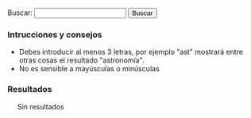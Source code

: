 {{header|1=Buscador}}

<form id="search">
Buscar: <input id="entry" type="text" value="" onkeyup="javascript:search();" /> <input id="button" type="button" value="Buscar" onclick="javascript:search();"/>
</form>

=== Intrucciones y consejos ===

* Debes introducir al menos 3 letras, por ejemplo "ast" mostrará entre otras cosas el resultado "astronomía".
* No es sensible a mayúsculas o minúsculas

=== Resultados ===

<div id="results" style="margin-left: 20px;">
Sin resultados
</div>

<script type="text/javascript">
    //index start
    index = new Array();
    index[0] = new Array('Activismo', '.', 'activismo', new Array('Activismo', 'Análisis', 'Archive Team', 'Archivo', 'Asamblea Virtual', 'Bancos', 'Bdtonlineorg', 'Caída', 'Comentarios', 'Córdoba', 'Dejó', 'Dumps', 'Hacktivistas', 'Les Votes', 'Loprometidoesdeudacom-', 'Main', 'MediaWiki', 'Mpedia', 'NolesvotesWiki-Wiki', 'Occupy', 'Occupy Bellingham Wiki', 'Occupy Boston', 'OccupyWiki', 'Page', 'También', 'Toma', 'Wiki', 'WikiIndignados', 'Wikihacktivistasnet-', 'Último'));
    index[1] = new Array('Alexandra Kollontai', 'diccionarios/biografico', 'kollontai-alexandra', new Array('Alexandra', 'Alexandra Kollontai', 'Fue', 'Kollontai', 'Moscú', 'Revolucionaria', 'Rusia', 'San Petersburgo', 'Unión Soviética'));
    index[2] = new Array('Alfredo Grimaldos', 'diccionarios/biografico', 'grimaldos-alfredo', new Array('Alfredo', 'Alfredo Grimaldos', 'CIA', 'Cabal', 'Carrero Blanco', 'Ciencias', 'Claves', 'Entre', 'España', 'Esperanza Aguirre', 'Franco', 'Grimaldos', 'Historia', 'Iglesia', 'Información', 'Madrid', 'OTAN', 'Periodista', 'También', 'Transición', 'Universidad Complutense', 'Washington', 'Zaplana'));
    index[3] = new Array('Anotaciones', '.', 'anotaciones', new Array('AVBOT', 'Acabar', 'Activismo', 'Anotaciones', 'Análisis', 'Archivos Digitales', 'BiD', 'Bibliotecas', 'Con', 'Contributions', 'Creo', 'Cultura', 'Desde', 'Detalles', 'Digithum', 'Ecuador', 'Eemijrp', 'Emijrp', 'Emijrp User', 'Emijrpbot', 'Empiezo', 'España', 'Fallece Michael', 'Find', 'Ftrunk', 'GRSLN', 'GitHub', 'Google Code', 'Google Knol', 'Grueso', 'Hart', 'Haría', 'Hay', 'ISS', 'Ideas', 'Internet', 'Internet Archive', 'Julian Assange', 'Las', 'LibreFind', 'Lista', 'LoA', 'Mangelrp', 'Mis', 'Mpedia', 'Más', 'Pablo Soto', 'Patricia Horrillo', 'Patrimonio Cultural', 'País', 'Por', 'Preservación', 'Proyecto Gutenberg', 'Publicado', 'Publican', 'Python', 'Público', 'Recuperando', 'Registrado', 'Research', 'Retomo Libre', 'Software', 'Special', 'StatMediaWiki', 'Stéphane', 'También', 'Tras', 'Unos', 'User', 'Wiki', 'Wiki Loves Monuments', 'WikiIndex', 'WikiTeam', 'Wikidata', 'Wikipedia'));
    index[4] = new Array('Antonio Gramsci', 'diccionarios/biografico', 'gramsci-antonio', new Array('Ales', 'Antonio', 'Antonio Gramsci', 'Benito Mussolini', 'Escribió', 'Existe', 'Filósofo', 'Fue', 'Gramsci', 'Gran', 'Italia', 'Los', 'Partido Comunista Italiano', 'Roma'));
    index[5] = new Array('Aprender de todo', '.', 'aprender', new Array('Aprender', 'Aprender de todo', 'Artes', 'Costumbres', 'CyXXEaUE Aprender', 'Deportes', 'DfulSElISA Aprender', 'GbqTtSG', 'HIO', 'Hoyt', 'I-QU', 'Idiomas', 'KYWVLY', 'LhU Aprender', 'PIa', 'PVbjCPrHhGqN', 'Polonia', 'Recursos', 'Tyvx', 'W-Bua'));
    index[6] = new Array('Arte', '.', 'arte', new Array('Aprender', 'Arte', 'Barroco', 'Bibliografía', 'Castilla', 'Clasicismo', 'Corona', 'Cristiano', 'César', 'Edad Media', 'Egipto', 'Enlaces', 'Grecia', 'Gótico', 'Hadjinicolaou', 'Hasta', 'Historia', 'Ilustración', 'Isabelino', 'Listas', 'Maestros', 'Manierismo', 'Mesopotamia', 'Modernismo', 'Nicos', 'Orígenes', 'Persia', 'Períodos', 'Plateresco', 'Por', 'Prehistoria', 'Realismo', 'Renacimiento', 'Romano', 'Romanticismo', 'Románico', 'Todo', 'Vallejo', 'Vanguardias'));
    index[7] = new Array('Astronomía', '.', 'astronomia', new Array('Aquí', 'Astronomía', 'Así', 'AxEa', 'Bajo', 'Consulta', 'Cádiz', 'Cómo', 'Dado', 'Desde', 'Eclipse', 'Eclipses', 'Emisiones', 'España', 'Estación Espacial Internacional', 'Estas', 'File', 'GvMbUxqGuOc Sol', 'ISS', 'Iridium', 'Júpiter', 'KdPFRw', 'LoA', 'Los', 'Los Toruños', 'Marte', 'Mercurio', 'Miscelánea', 'Más', 'NIKON', 'Neptuno', 'Ngl', 'Para', 'Parque', 'Por', 'Saturno', 'Sol', 'Solo', 'Tierra', 'Urano', 'Varios', 'Venus', 'Xll', 'YYWs Júpiter'));
    index[8] = new Array('Audio', '.', 'audio', new Array('Algunos', 'Archivos', 'Audio', 'Barrio Canino', 'BarrioCanino', 'Conferencias', 'Crónica', 'Cultura Libre', 'Long', 'Long Now Foundation', 'MaQxz-zKw Grupos', 'Makusi', 'Nodo', 'Podcasts', 'RRne', 'Recuperando Memoria', 'Rescate', 'Sueños', 'Traficantes'));
    index[9] = new Array('Barcelone et son parc', '.', 'barcelone-et-son-parc', new Array('ARCHIVES', 'Arcy', 'BARCELONE', 'Barcelona', 'Barcelone', 'Barcelone et son parc', 'Bibliografía', 'Bois', 'CHOMON', 'CNC', 'Chomón', 'Chomón Barcelona', 'Col', 'Colón', 'Cristóbal Colón', 'Créditos', 'DQC-sPXdaU', 'Entre', 'Escena', 'Estatua', 'Existe', 'Explicación', 'FILM', 'Ficha', 'LES', 'Monumento', 'Obreros', 'PARC', 'Parc', 'Pathé', 'Pedestal', 'Procedència', 'Producció', 'Puerto', 'Realització', 'SEGUNDO', 'SON', 'Segundo', 'Título', 'Wikipedia'));
    index[10] = new Array('Biblioteca', '.', 'biblioteca', new Array('Abajo', 'Ada', 'Adolfo', 'Akal', 'Alberti', 'Alberto', 'Alemania', 'Alfredo', 'Algunas', 'Allan', 'América', 'América Latina', 'Anguita', 'Antología', 'Antonio', 'Aquí', 'Arbe', 'Archivo', 'Arretxe', 'Arthur', 'Arthur Conan', 'Arturo', 'Asociación Cultural Antón Makarenko', 'Atkins', 'Atrapasueños', 'Autoría', 'Baskerville', 'Behe', 'Beltr', 'Beltrán Roca', 'Biblioteca', 'Biblioteca Creando Pueblo', 'Biblioteca Feminista', 'Biblioteca Nacional', 'Bibliotecas', 'Bolchetvo', 'BookSources', 'Breve', 'Busc', 'Buscar', 'Buscón', 'Bécquer', 'Cabo', 'Cabo Trafalgar', 'Caja', 'Caja Negra', 'Calder', 'Carl', 'Carl Sagan', 'Carlos', 'Carter', 'Catálogos', 'Caída', 'Cañamero', 'Che', 'Cheroquis', 'Chile', 'Ciencias Sociales', 'Cine', 'Clapham', 'Claves', 'Colau', 'Como', 'Compare', 'Comunista', 'Conan', 'Conexión', 'Conexión Cósmica', 'Congreso Nacional', 'Contrapoder', 'Conversaciones', 'Conversación', 'Corval', 'Corvalán', 'Coveney', 'Creacion', 'Cruz', 'Crónica', 'Cuando', 'Cuba José Martí', 'Curie', 'Cósmica', 'Darwin', 'Davies', 'Days', 'Derechos', 'Descartes', 'Desmond', 'Desnudo', 'Diego', 'Diego Cañamero Valle', 'Discourse', 'Don', 'Don Juan Tenorio', 'Doyle', 'Edgar', 'Edgar Allan', 'Editorial', 'Editoriales', 'Eduard', 'Eduardo', 'Educación Popular', 'Ejemplos', 'Elena', 'Elena Sánchez', 'Engels', 'Enlaces', 'Enrique', 'Enrique Pérez', 'Erich', 'Ernesto', 'Ernesto Che', 'Escritos', 'Esquivel', 'Esta', 'Estos', 'Estrella', 'Está', 'Etnografía', 'Fern', 'Fernández', 'Feynman', 'Fontova', 'Forrest', 'Frances', 'Francisco', 'Franz', 'Free Literature', 'Friedrich', 'Friedrich Engels', 'Fundamentos', 'Gaddafi', 'Galeano', 'Gamow', 'Gardner', 'George', 'Gim', 'Gonzalo', 'GoodReads', 'Gordillo', 'Gramsci', 'Gran', 'Gran Pantalla', 'Graphics', 'Grimaldos', 'Guerra', 'Guerra Mundial', 'Guevara', 'Gustavo', 'Gustavo Adolfo', 'Hawking', 'Hiperespacio', 'Historia', 'Honecker', 'III', 'III República', 'ISBN', 'Icaria', 'Iglesias', 'Iglesias Turrión', 'Ilich', 'Ilyich', 'Importar', 'Instituto Cubano', 'Inteligente', 'Intxaurrondo', 'Ion', 'Iosif', 'Iosif Samuilovich', 'Jaime', 'Jaime Giménez', 'Jaleo', 'James', 'Jastrow', 'Joaqu', 'Joaquín Recio', 'John', 'Jos', 'José', 'José Manuel', 'Juan', 'Juan Manuel Sánchez Gordillo', 'Julio', 'Kafka', 'Kaku', 'Karl', 'Karl Marx', 'Klinamen', 'LaMalatesta', 'Las', 'Las Maestras', 'Las Niñas', 'Latina', 'Laura', 'Leandro', 'Lenin', 'Libertario', 'Libro', 'Libro Verde', 'Libros Socialismo Actual', 'Los', 'Los Cheroquis', 'Los Trabajadores', 'Lucha', 'Lucha Obrera', 'Luis', 'Machiavelli', 'Madariaga', 'Madrid', 'Maestras', 'Manifiesto', 'Manifiesto Comunista', 'Manuel', 'Maquiavelo', 'Margot', 'Margot Honecker', 'Marie', 'Marie Curie', 'Mart', 'Martin', 'Martínez', 'Marx', 'Marxista', 'Marxists Internet Archive', 'Matemática', 'Metamorphosis', 'Method', 'Micelánea', 'Micelánea Matemática', 'Michael', 'Michael Hart', 'Michio', 'Miguel', 'Miguel Ángel', 'Mono', 'Mono Desnudo', 'Morat', 'Moratín', 'Morris', 'Movimiento', 'Movimiento Libertario', 'Muammar', 'Mundial', 'Murrell', 'Mármol', 'Nega', 'Negra', 'Niccol', 'Niccolò', 'Nigel', 'Niñas', 'Novosti', 'Obrera', 'Pablo', 'Pablo Iglesias', 'Pantalla', 'París', 'Patente', 'Pathfinder Press', 'Paul', 'Paul Charles William', 'Pensamiento', 'Peter', 'Pirenaica', 'Poe', 'Progreso', 'Project Gutenberg', 'Pueblo Trabajador Andaluz', 'Pueblos Unidos', 'Punset', 'Puntos', 'Páginas', 'Pérez-Reverte', 'Que', 'Quevedo', 'RDA', 'Rafael', 'Recio', 'Reed', 'Regimiento', 'Regimiento Taman', 'Ren', 'René', 'República', 'Respuesta', 'Reverte', 'Richard', 'Rimas', 'Robert', 'Roca', 'Romero', 'Ron', 'Rosario', 'SCUM', 'Sagan', 'Samuilovich', 'Shakespeare', 'Shklovsky', 'Shook', 'Sindicalismo', 'Software', 'Sol', 'Solanas', 'Solidaridad Obrera', 'Solitario', 'Special', 'Stallman', 'Stephen', 'Struggle', 'Superfuerza', 'Sánchez', 'Sánchez Ron', 'TUFFnew', 'Tabla', 'Taman', 'Teatro', 'Templando', 'Ten', 'Ten Days', 'Tenorio', 'The', 'The Metamorphosis', 'The Online Books Page', 'Trabajadores', 'Trafalgar', 'Traficantes', 'Transicion', 'Trefil', 'Turri', 'Txalaparta', 'Título', 'Una', 'Universo', 'Valerie', 'Valle', 'Various', 'Verde', 'Vida', 'Vida Inteligente', 'Virginia', 'Vladimir', 'Vladimir Ilich Lenin', 'Vladimir Ilyich', 'Watson', 'Wilhelmi', 'William', 'Woolf', 'World', 'Zorrilla'));
    index[11] = new Array('Biblioteca Nacional de España', '.', 'bne', new Array('Afganistán', 'Alemania', 'Alexandr', 'Aun', 'BAblica', 'BNE', 'Biblioteca Nacional', 'Biblioteca Nacional de España', 'Blog', 'Comprobado', 'Conversaciones', 'Corvalán', 'Democr', 'Dumnova', 'Ediciones', 'Editorial Fundamentos', 'Enlaces', 'España', 'Historia', 'ICAL', 'Instituto', 'Intercambio Cultural Colombo', 'Kabul', 'Libros', 'Luis', 'Margot Honecker', 'Nadra', 'Novosti', 'Portal', 'Projanov', 'RDA', 'Rep', 'Rodolfo', 'Socialismo', 'Soviético', 'Yenia'));
    index[12] = new Array('Camino de Santiago', '.', 'camino-de-santiago', new Array('AIg', 'Algunas', 'Ana Ruiz', 'Bien', 'Búsqueda', 'Camino', 'Camino Primitivo', 'Camino de Santiago', 'Compostela', 'Consejos', 'Enlaces', 'Eroski', 'España', 'Existen', 'Flickr', 'Google', 'Guía', 'Guías', 'Internet', 'Llevar', 'Los', 'Madrid', 'Más', 'Parten', 'Plata', 'Preparación', 'Realmente', 'Santiago', 'Sarria', 'Tablas', 'Via', 'Vía'));
    index[13] = new Array('Chile', 'diccionarios/geografico', 'chile', new Array('Berlín', 'Bibliografía', 'Bild', 'Chile', 'Cine', 'Corvalán', 'Cronología', 'Documentales', 'Hemeroteca', 'Luis', 'Por', 'Tres', 'Verlag Ziet'));
    index[14] = new Array('Cine', 'cine', 'cine', new Array('ADa', 'ADcula', 'ADculas', 'ADn', 'AVtAvU', 'Abandonmoviez', 'Absorbido', 'Achtung', 'Adolfo Garijo', 'Aelita', 'Afganistán', 'Afín', 'Agenda', 'Agustín', 'Akal', 'Akira', 'Aktiengesellschaft', 'Alain', 'Alan', 'Alas', 'Alatriste', 'Aldo', 'Alejandro', 'Aleksandr Nevski', 'Alemania', 'Alex', 'Alfonso', 'Alfred', 'Alguien', 'Algunas', 'Algunos', 'Alicia', 'Almería--', 'Amadeus', 'Amanecer', 'Ambientadas', 'Amelie', 'Amenábar', 'Amiel', 'Amnistía', 'Amén', 'Anarquismo', 'Anarquista', 'Andréi Rubliov', 'Andréi Tarkovski', 'Andrés Linares', 'Andy', 'Anexo', 'Animatrix', 'Anna Sullivan', 'Anthony', 'Anti-war', 'Antonio', 'Apocalypse Now', 'Apuntes', 'Aragón', 'Aranoa', 'Arcadia', 'Argel', 'Argelia', 'Argo', 'Argonautas', 'Arkadin Ediciones', 'Armand', 'Armand Guerra', 'Aronofsky', 'Arte', 'Arthur', 'Artículo', 'Asaltar', 'Asesinato', 'Atiq', 'Atrapado', 'Aurora', 'Avatar', 'Aveu', 'BEJ', 'BWqs', 'Bailando', 'Balzac', 'Bandits', 'Barcelona', 'BarrioCaninoVol', 'Barrios', 'Barry', 'Base', 'Basilio', 'Batalla', 'Beatty', 'Bechdel', 'Belén', 'Benigni', 'Benito', 'Bergman', 'Berlin', 'Bernardo Bertolucci', 'Bibliografía', 'Bielorrusia', 'Bienvenidos', 'Bigelow', 'Billy', 'Bitelchús', 'BlPYi', 'Black', 'Black Hawk', 'Blomkamp', 'Bloody Sunday', 'BnT', 'Bobby', 'Boinas', 'Bolivia', 'Bollaín', 'Bollero Real', 'Born', 'Borscht Western', 'Bourne', 'Braveheart', 'Brian', 'Broad Bellflower', 'Brooks', 'Bruno', 'Bryan', 'Bulaji', 'Bulgaria', 'Bulworth', 'Burke', 'Burton', 'Buñuel', 'Bwana', 'Bélico', 'Búsquedas', 'CINE-A-LA-INTEMPERIE', 'CNT-FAI', 'CNje', 'Cabeza', 'Cacitel', 'Cadena', 'Cameron', 'Campanilla', 'Campánula', 'Can Serra', 'Canal', 'Canh', 'Caparrós Lera', 'Capitanes', 'Captain Corelli', 'Capuchinos', 'Carla', 'Carn', 'Carne', 'Carpenter', 'Carruth', 'Cassavetes', 'Castaway', 'Catalunya', 'Catarata', 'Categor', 'Category', 'Categoría', 'Cecilia Bartolomé', 'Central', 'Chanois', 'Chaplin', 'Charles', 'Che', 'Checoslovaquia', 'Chile', 'Chile Films', 'Chinoise', 'Choe', 'Chom', 'Chomski', 'Chomón', 'Chris', 'Ciencia', 'Cine', 'Cine Alternativo', 'Cine Chile', 'Cine Chileno', 'Cine Documental', 'Cine Gorki', 'Cine Máximo Gorki', 'Cine-Ojo', 'CineSocialPoliticoYRevolucionarioParaCompartir Cine', 'CineYGuerraCivilEspaola', 'Cineclubs', 'Cinema', 'Cinema Alternatiu', 'Cinema Marginal', 'Cinema Third Cinema', 'Cinematogr', 'Cinematograf', 'Cinematografía', 'CinetecaVirtual Chilena', 'Ciudad', 'Claire', 'Clase', 'Claude Berri', 'Cloak', 'Clouds', 'Col', 'Colectivo', 'Colectivo Cine', 'Colectivodecine', 'Colin', 'Coline', 'Columbus', 'Comandante', 'Comedia', 'Comité', 'Como Dios', 'Compañero Presidente', 'Comunicación', 'Concierto', 'Conflicto', 'Constantin', 'Constantin Costa', 'Contact', 'Contestatario', 'Cooperativa', 'Cooperativa Obrera Cinematográfica', 'Coppola', 'Corea', 'Corto', 'Cortázar', 'Costa-Gavras', 'Courtroom', 'Craig', 'Cristian', 'Cristo', 'Cronica', 'Crussels', 'Cuando', 'Cuarón', 'Cuba', 'Cubano', 'Cube', 'Curt', 'Curtis', 'DEFA', 'DEFA Film Library', 'DEadZ-d', 'Dagger', 'Dai', 'Daldry', 'Dalton', 'Daniel', 'Darabont', 'Darren', 'David', 'Day', 'DedNY', 'Denis', 'Dersu Uzala', 'Desaparecido', 'Desde', 'Deutsche', 'Deutsche Film', 'Diamante', 'Diario', 'Diarios', 'Diccionario', 'Dios', 'Distrito', 'Documentales', 'Documentos', 'Dok', 'Don', 'Doug', 'Douglas', 'Dragon Fly', 'Drama', 'Dziga', 'Dziga Vertov', 'Días', 'Díaz Yanes', 'EDMSQ', 'EOavcqE', 'East', 'East German', 'Eastern', 'Edel', 'Edward', 'Edén', 'Eisenstein', 'Ejército Rojo', 'Ekxbmc', 'Elem', 'Elio', 'Eliseo', 'Emilio', 'Emmerich', 'Enemigo', 'Enemigo Público', 'Enrique', 'Entre', 'Entrevista-Griselda', 'Ephron', 'Era', 'Eric', 'Erin Brockovich', 'Ernst', 'Escape', 'Escena', 'Espanya', 'Espartaco', 'España', 'Espectáculo', 'Estado', 'Estado Plurinacional', 'Estadísticas', 'Estampas', 'Estas', 'Este', 'Estevez', 'Estos', 'Estudio Central', 'Estudios', 'Están', 'Europa', 'Everybody', 'FAI', 'FAjd', 'Facción', 'Farrokhzad', 'Federació Catalana', 'Federico Fellini', 'Fellini', 'Feminismo', 'Feminista', 'Fernando', 'Fernando Solanas', 'Fernán Gómez', 'Fernández López', 'Ferrante', 'Fesser', 'Festival', 'Festival Havana Film Festival', 'Festival Internacional', 'Festival Moscow International Film Festival', 'Festival Pyongyang International Film Festival', 'Festival Sahara International Film Festival', 'Festival Vietnam Film Festival', 'FestivalCineAnarquistaEnBurgos', 'Festivales', 'FiSahara', 'Fidel', 'File', 'Filemón', 'Filipinas', 'Film', 'Film-Aktiengesellschaft', 'FilmAffinity', 'Filmoteca', 'Filmotecas', 'Films', 'Films Popular', 'Fincher', 'Flaherty', 'Flecha', 'Fleder', 'Ford', 'Ford Coppola', 'Forman', 'Forrest Gump', 'Fort Apache', 'Forugh', 'Francia', 'Francis', 'Francis Ford', 'Francisco', 'Frank', 'François', 'Frears', 'French', 'From', 'Fue', 'Fuego Rojo Producciones', 'Fuerte Apache', 'Fugitivos', 'Furia', 'Fábrica', 'GAL', 'GVIzlrb', 'GYyDsJKSpYc', 'Gabriel Veyre', 'Gaghan', 'Garcia', 'García Espinosa', 'Gary', 'Gaviria', 'Gavras', 'General', 'George', 'Gerardo', 'German', 'Germinal', 'Getino', 'Ghost', 'Gibson', 'Gijón', 'Gilliam', 'Gillo', 'Gillo Pontecorvo', 'Girl', 'Glauber', 'Glory', 'Godard', 'Godzilla', 'González López', 'González-Fierro', 'Goodbye Lenin', 'Gorki', 'Gorky', 'Gorky Film Studio', 'Goskinó', 'Gran Oso', 'Greengrass', 'Grupo', 'Grupo Cine Liberación', 'Grupo Dziga Vertov', 'GuVoW', 'Guantanamera', 'Guerra', 'Guerra Civil', 'Guerra Civil Española', 'Gustavo', 'Gutierrez', 'Gutiérrez Alea', 'Géneros', 'HZQC', 'Habana', 'Hablemos', 'Hacia', 'Hacia-Un-Tercer-Cine-Octavio-Getino-y-Pino-Solanas Hacia', 'Haciendo', 'Hackers', 'Hanoi', 'Hans', 'Harold', 'Havana', 'Hay', 'Helena Lumbreras', 'Helvécio', 'Herman', 'Herrero', 'Hey-Jun', 'Hierro', 'Hijos', 'Hildegart', 'Hiroshima', 'Hirschbiegel', 'His Day', 'Historical', 'Histórico', 'Hitchcock', 'Holcomb', 'Hollywood', 'Hombre', 'Home', 'Hornets', 'Hotel Rwanda', 'Howard', 'Hoy', 'Humberto', 'Huracán Carter', 'I-H', 'ICAIC', 'III', 'IMDB', 'ISKRA Radio', 'Iain', 'Iciar Bollain', 'Icíar', 'Iglesias Turrión', 'IiFestivalDeCineAnarquistaDeBarcelona', 'Imanol', 'In-hak', 'Incendies', 'Independence Day', 'Industria', 'Industria Cinematográfica', 'Industria Cinematográficos', 'Indígena', 'Infancia', 'Instituto', 'Instituto Cubano', 'Internacional', 'International', 'Internet Movie Data', 'Invictus', 'IqD', 'Irán', 'Israel', 'Italia', 'Italy', 'Iván', 'JFK', 'James', 'Jang', 'Jasón', 'Javier', 'Javier Corcuera', 'JbUsY Los', 'Jean-Luc', 'Jean-Paul', 'Jean-Pierre', 'Jerry', 'Jeunet', 'Jewison', 'Jim', 'Joe', 'Joe Cola', 'John', 'John Waters', 'Johnny', 'Johnston', 'Jon', 'Jones', 'Jorge', 'Jorge Sanjinés', 'Joris Ivens', 'Josefina Molina', 'Josep Maria', 'Joseph', 'José Antonio', 'José Luis', 'José Manuel', 'Juan Carlos', 'Juan José', 'Juan Payán', 'Julio', 'Jumanji', 'Jurassic World', 'Juventud', 'Kapo', 'Karlovy Vary', 'Kassovitz', 'Kathryn', 'Ken', 'Kevin', 'KhSQ', 'Kill Bill', 'King', 'Kino-Glaz', 'Klimov', 'Korea', 'Korean', 'Korean Film Studio', 'Kotcheff', 'Kubrick', 'Kuleshov', 'Kurosawa', 'Kyu', 'Kyun', 'LATJI', 'LCnW-lM', 'LaCasaIncendiadaFestivalCineAnarquistaMad', 'Ladrón', 'Lana', 'Las', 'Las Brigadas Internacionales', 'Las Hurdes', 'Last Days', 'Latinoamericano Ecu', 'Laya Films', 'Lecciones', 'Lee', 'Legal', 'Legión', 'Leigh', 'Leipzig', 'Leipzig Dok Leipzig', 'Lenfilm', 'Lenin', 'Leningrado', 'Leterrier', 'Lev', 'León', 'Liberaci', 'Libertad', 'Libia', 'Library', 'Libros', 'Life', 'Liman', 'Lincoln', 'Linterna', 'Lionhearts', 'List', 'Listas', 'Lists', 'Littin', 'Llorenç Soler', 'Lloviendo', 'Loach', 'Loca', 'Looking', 'Los', 'Louis', 'Louise', 'Lubitsch', 'Luchino', 'Luchino Visconti', 'Lucino Visconti', 'Luis', 'Lumet', 'Lumumba', 'Lydia', 'Lynch', 'MRHScsMLqSE', 'MYEYNc', 'MZN', 'Macdonald', 'Macías', 'Madrid', 'Magica', 'Magí', 'Malcolm', 'Mandolin', 'Manifiesto', 'Manifiestos', 'Mantilla', 'Maquiavelo', 'Mar', 'Maravillas', 'Marc', 'Mariano Lisa', 'Mario', 'Mark', 'Mart', 'Marte', 'Martin', 'Martyn', 'Martínez Muñoz', 'Marxa', 'María', 'María Eulalia', 'Masacre', 'Mateo', 'Mathieu', 'Matrix', 'Matrix Reloaded', 'Matrix Revolutions', 'Mayo', 'Meirelles', 'Mejor', 'Mel', 'Memorias', 'Men', 'Mentiras', 'Meras', 'Mezhrabpomfilm', 'Michelangelo Antonioni', 'Mignoni', 'Miguel', 'Mike', 'Mikhail', 'Milos', 'Minority Report', 'Miró', 'Mis', 'MmxB', 'Moebius', 'Momentos', 'Monicelli', 'Moreno', 'Mortadelo', 'Moscow', 'Moscú', 'Mosfilm', 'Mosquera', 'Mostra', 'Mungiu', 'Mussolini', 'Más', 'Máximo Gorki', 'México', 'Múnich', 'NIWhiSjc', 'Nacho', 'Nacido', 'Nadie', 'Nagisa', 'Nanuk', 'Naples', 'Natali', 'Naúfrago', 'Negocios', 'Neill', 'Neorrealismo', 'Neretva', 'Nest', 'Network', 'Nfyx-', 'NgzEBojfxL', 'Nick', 'Night', 'Nightingale', 'Nikolai Ekk', 'Noi', 'Nora', 'Norman', 'Norte', 'North', 'North Korean', 'Noticiari Laya Films', 'Novo Cinema Novo', 'Now', 'Nuestro', 'Nuevo', 'Nuevo Cine Latinoamericano', 'Nunca', 'Núm', 'OTpA Hasta', 'Octavio', 'Octavio Getino', 'Octubre', 'Oeste', 'Oliveira', 'Oliver', 'Operación Ogro', 'Oro', 'Orígenes', 'Oshima', 'Ostern', 'Ostern Ostern', 'Otras', 'Otros', 'Outcry', 'Oviedo', 'PCE', 'PLuZmvBBQhAiE', 'PSUC', 'Pablo', 'Padrino', 'Pakula', 'Palestina', 'Palmira', 'Pan', 'Para', 'Parajitos', 'Parque Jurásico', 'Parte', 'Partisan', 'Partisano', 'Pasaremos', 'Pasolini', 'Passolini', 'Patagonia', 'Patino', 'Patronenh', 'Pau', 'Paul', 'País', 'Pedro', 'Pel', 'Películas', 'Pena', 'Penn', 'Pentágono', 'Pero', 'Perón', 'Peter', 'Petri', 'Petrogrado', 'Phil Alden', 'Pier Paolo Pasolini', 'Pilar Miró', 'Piratas', 'Planes Pedreño', 'PlanetaCine', 'Platoon', 'Pobre', 'Pobreza', 'Polanski', 'Political', 'Pollack', 'Polonia', 'Política', 'Político', 'Pontecorvo', 'Popular Film', 'Por', 'Porto', 'Potemkin', 'Pozo Fajarnés', 'Primer', 'Primeros', 'Princesas', 'Prize', 'Produjo', 'Progressive Film Club', 'Protazanov', 'Proyas', 'Psicosis', 'Publicaciones', 'Puche', 'Puerta', 'Pyongyang', 'Pánico', 'Pérez Romero', 'QIauufg', 'QiR', 'Quaderns', 'Quebracho', 'Queimada', 'Quentin', 'Quinqui', 'RAI', 'RDA', 'REvista', 'Radio', 'Radio Favela', 'Rahimi', 'Raimon', 'Raizman', 'Rambo', 'Ramis', 'Ratton', 'Ray', 'Raymundo Gleyzer', 'RebeldeMule', 'Recipients', 'Recomendaciones', 'Red', 'Red Western', 'Regreso', 'Reina', 'Repasar', 'Reportaje', 'República', 'República Bolivariana', 'República Democrática Alemana', 'República Española', 'República Federal Socialista', 'República Federativa Socialista', 'República Popular', 'República Popular China', 'República Popular Democrática', 'República Socialista', 'República Árabe Saharaui Democrática', 'Resistance', 'Resistencia', 'Resnais', 'Revistas', 'Revolucion Mexicana', 'Revolución', 'Revolución Cubana', 'Rey Salomón', 'Richard', 'Ridley', 'Ripstein', 'Robbins', 'Robert', 'Roberto', 'Roberto Rossellini', 'Robinson', 'Rocha', 'Rod', 'Roland', 'Roma', 'Roman', 'Romance', 'Rome', 'Romm', 'Ron', 'Rosa Luxemburg', 'Rosi', 'Rossellini', 'Rothemund', 'Rovere', 'Rumanía', 'Rupert', 'Rusia', 'Ryan', 'Río Bravo', 'SIE', 'SIE Films', 'Sahara', 'Salvador Allende', 'Salvador Puig Antich', 'Salvar', 'Sam', 'San Jorge', 'Sanjinés', 'Santiago', 'Santo Oficio', 'Santos', 'Sau Olite', 'Schenkman', 'Schindler', 'Scorsese', 'Scott', 'Sección', 'Secretary', 'Secretos', 'Section', 'Segunda Guerra', 'Segunda Guerra Mundial', 'Segundo', 'Senderos', 'Sergei', 'Sergei Eisenstein', 'Serguéi Eisenstein', 'Series', 'Serrano', 'Serreau', 'SevZapKino', 'Seven', 'Señales', 'Shadyac', 'Shainberg', 'Shane', 'Sharknado', 'Sheridan', 'Shyamalan', 'Siberia', 'Sica', 'Sidney', 'Siegel', 'Sijie', 'Silicon Valley', 'Silvio', 'Simon', 'Sindicalismo', 'Sindicato', 'Sindicato General', 'Sindicatos', 'Singer', 'Siria', 'Sitios', 'Slumdog Millionaire', 'Sobre Vietnam', 'Social', 'Sociedad Cooperativa Central', 'Soderbergh', 'Softley', 'Sol', 'Solanas', 'Solaris', 'Solas', 'Soldini', 'Solás', 'Sonnenfeld', 'Soon', 'Sophie Scholl', 'Sovetskii Film', 'Soviet', 'Soy Cuba', 'Soyuzmultfilm', 'Spartacus Films', 'Spielberg', 'Spike', 'Stalin', 'Stalingrado', 'Stanley', 'State', 'Steel', 'Stephen', 'Steven', 'Stigmata', 'Stone', 'Studio', 'Studios', 'Sturges', 'Subiela', 'Super Mario Bros', 'Sus', 'Sydney', 'Syriana', 'Sáhara', 'Sáhara Occidental', 'Sócrates', 'Tabío', 'También', 'Tarantino', 'Tarzán', 'Taxi', 'TcsdI', 'Ted', 'Template', 'Tercer', 'Terminator', 'Terrible', 'Territorio', 'Terry', 'Tesis', 'Test', 'The Abandoned', 'The Bridge', 'The Deadly Mission', 'The Dirty Dozen', 'The Fall', 'The Fallen', 'The Fascist', 'The Floating Lives', 'The Four Days', 'The Hunchback', 'The Man From Earth', 'The Widowmaker', 'Thelma', 'Third', 'Tienes', 'Tierra', 'Tim', 'Tino Calabuig', 'Titanes', 'Titanic', 'Todo', 'Todos', 'Tom', 'Tomás', 'Tomás Gutiérrez Alea', 'Tony', 'Traición', 'Trevorrow', 'Truffaut', 'Truman', 'Trumbo', 'Tuerka', 'Tío Tom', 'UGT', 'ULA', 'UMc', 'URSS', 'USSR', 'Uli', 'Umberto Barbaro', 'Una', 'Unidad Popular', 'United', 'Universidad', 'Unión Soviética', 'Uno', 'Uribe', 'VZncJ-OgXZI', 'Veljko', 'Venezuela', 'Ventura Pons', 'Verhoeven', 'Vertov', 'Viaje', 'Vidor', 'Viena', 'Viernes', 'Vietnam', 'Vietnamese', 'Vigalondo', 'Villeneuve', 'Vilsmaier', 'Vincenzo', 'Violeta', 'Viridiana', 'Virus', 'Visconti', 'Vitoria', 'Vittorio', 'Viva Zapata', 'Vivir', 'Volumen', 'Véase', 'Víctor', 'WWQ', 'Wachowski', 'Wainwright', 'War', 'Warren', 'WbkmFn', 'Web', 'Weingartner', 'Weir', 'Wells', 'Western', 'Western Zapata Western', 'Wikipedia', 'World', 'World Trade Center', 'World War', 'WuPjt', 'XFs', 'Yakov', 'YdKU', 'YouTube', 'YucWiRJi', 'Yugoslavia', 'Yuli', 'ZIurkLo', 'Zambrano', 'Zapata', 'Zapata Western', 'Zemeckis', 'ZfKgiJIK', 'Zucker', 'Zulu', 'Zwick', 'Álvarez', 'Épico'));
    index[15] = new Array('Cine de la RDA', 'cine', 'cine-rda', new Array('Andrew Thorndike', 'Arthur Pohl', 'Bernhard Stephan', 'Bibliografía', 'Carl Balhaus', 'Cinco', 'Cine', 'Cine de la RDA', 'Cinema', 'DEFA Film Library', 'Directores', 'East', 'East German Cinema Blog', 'Egon', 'Emijrp', 'Enlaces', 'Erich Engel', 'Erwin Stranka', 'Esta', 'Frank Beyer', 'GESICHTER', 'Gerhard Klein', 'Germany', 'Germany User', 'Gottfried Kolditz', 'Gunter Friedrich', 'Gunther Scholz', 'Gustav', 'Hans Heinrich', 'Lissy', 'OST', 'Patronenh', 'Películas', 'RDA', 'Reisch', 'República Democrática Alemana', 'User', 'Wangenheim', 'Wikidata'));
    index[16] = new Array('Cine mudo en España', 'cine', 'cine-mudo-espana', new Array('Alexandre Promio', 'Alfonso', 'Arrivée', 'Artillerie', 'Añadir', 'Año', 'Baile', 'Barcelona', 'Bello Cuevas', 'Bibliografía', 'Cambio', 'Carga', 'Catalogue Lumi', 'Ciclistas', 'Cine', 'Cine mudo en España', 'Cuando', 'Cyclistes', 'Danse', 'Descarga', 'Desfile', 'Dirección', 'Distribución', 'Distribution', 'Duración', 'Déchargement', 'Défilé', 'España', 'Ficción', 'FilmAffinity', 'Francis Doublier', 'Garde', 'Hallebardiers', 'IMDb', 'José Antonio', 'Lanciers', 'Llegada', 'Maniobras', 'Mas', 'Palacio Real', 'PhHc', 'Reine', 'TVkF-', 'Título', 'UeJ', 'Vicálvaro', 'Wikidata', 'XIII', 'YouTube'));
    index[17] = new Array('Clara Zetkin', 'diccionarios/biografico', 'zetkin-clara', new Array('Clara', 'Clara Zetkin', 'Imperio', 'Luchadora', 'Moscú', 'Política', 'Unión Soviética', 'Zetkin'));
    index[18] = new Array('Cocina', '.', 'cocina', new Array('Algunas', 'Cocina', 'Coliflor', 'Cuando', 'Hervir', 'Machacarla', 'Tirar', 'Trocear'));
    index[19] = new Array('Comunismo', '.', 'comunismo', new Array('Análisis', 'Artículos', 'Barcelona', 'Bibliografía', 'Bogdanov', 'Capítulo', 'Castro Ruz', 'Charles Fourier', 'Cine', 'Communpedia', 'Compendios', 'Comunidad', 'Comunismo', 'Curso', 'DEFA Film Library', 'DPRK Music', 'DPRK Music Fan', 'DPRKconcert', 'Declaraciones', 'EcuRed', 'Editorial Ciencia Nueva', 'Editorial Marxista', 'Engels', 'Enlaces', 'Estado', 'Estos', 'Falansterios', 'Fidel', 'Foro Comunista', 'Francia', 'Habana', 'III', 'Icarianos', 'Inglaterra', 'Intentar', 'Introducción', 'Las', 'Lenin', 'Libros', 'Lince', 'Los', 'Madrid', 'Manifiesto', 'Marx', 'Marxists Internet Archive', 'Música', 'Orquesta', 'Orquesta Roja', 'Otros', 'Owenismo', 'Partido Comunista', 'Primera', 'Proporciono', 'Pueblo Soviético', 'RDA', 'Revolución', 'Robert Owen', 'Roja', 'Saint-Simon', 'Sansimonismo', 'Segunda', 'Socialismo', 'Sociedad', 'Tercera', 'Traduciendo', 'Transición', 'UCFPK', 'UCLSxFv', 'UqmJKUHWX', 'WmZKkTvQ', 'Étienne Cabet'));
    index[20] = new Array('Contacto', '.', 'contacto', new Array('Contacto', 'File', 'Puedes'));
    index[21] = new Array('Cuba', 'diccionarios/geografico', 'cuba', new Array('Abelardo Moreno', 'Algunos', 'Allende', 'América', 'Asamblea', 'Augusto Olivares', 'BLoIwfSV', 'Batista', 'Bibliografía', 'Blogs', 'Brigada Antonio Maceo', 'Campaign Cuban Literacy Campaign', 'Caribe', 'Carolina Silvestre', 'Charles Chaplin', 'Chile', 'Comandante', 'Compartiendo', 'Cuba', 'Cubadebate', 'Cuban', 'Cubanos', 'Daniel Desaloms', 'Después', 'Diálogo', 'Documental', 'Documentales', 'DqEw', 'Enciclopedia Cubana', 'Estado', 'Estados Unidos', 'Este', 'Estos', 'Existe', 'Eyi', 'Felipe Pérez Roque', 'Fidel', 'Fidel Castro', 'Filmado', 'GWNMcU Bloqueo', 'Gitana', 'Granma', 'Hemeroteca', 'HgcVQm', 'Histórico', 'Isla Desconocida', 'Jesús Díaz', 'Juan Triana', 'Juventud Rebelde', 'KpuIu', 'Letra', 'LibreRed', 'List', 'Literacy', 'Los', 'Maya', 'Narra', 'NofbI Hechos', 'Octavio Cortázar', 'Oliver Stone', 'Otros', 'París', 'Poder Popular Ricardo Alarcón', 'Por', 'Primera', 'Quesada', 'República', 'Revolución', 'Revolución Cubana', 'Salvador Allende', 'Songo', 'Soy', 'Stone', 'También', 'Tasa', 'Tiempos', 'Wikipedia', 'Álvaro Covacevich'));
    index[22] = new Array('Documentales', 'cine', 'documentales', new Array('AFK', 'AKA', 'AVI', 'Abad', 'Abrisqueta', 'Acres', 'Adelardo', 'Adelardo Fernández Arias', 'Además', 'Adrián', 'Adrián Porchet', 'Aguiluchos', 'Aimé', 'Aitor', 'Aitor Arregi', 'Aix-les-Bains', 'Alabarderos', 'Alas', 'Alastair', 'Alastair Fothergill', 'Albert', 'Alemania', 'Alex', 'Alexandre', 'Alexandre Promio', 'Alfonso', 'Alfonso Arteseros', 'Alice', 'Alice Guy', 'Alicia', 'Alicia Alted', 'Alix', 'Almela', 'Alphonse', 'Alted', 'Amarás', 'Amnistía', 'América', 'Ana', 'Ana Martínez', 'Anatomía', 'Andalucía', 'Andreas', 'Andreas Pichler', 'Andrei Tarkovsky', 'Andrew', 'Andrew Starke', 'Andrzej', 'Andrzej Celinski', 'André', 'André Barro', 'Andrés', 'Andrés Linares', 'Ann', 'Ann Druyan', 'Annabelle Serpentine Dance', 'Antonio', 'Antonio Bermejo Canua', 'Antonio Román', 'Apocalipsis', 'Aprenda', 'Aragoneses', 'Aragón', 'Argentina', 'Arias', 'Aris', 'Aris Chatzistefanou', 'Armengou', 'Armenia', 'Arregi', 'Artavazd', 'Artavazd Pelechian', 'Arteseros', 'Artigas', 'Asesinato', 'Asociación', 'Asturias', 'Atado', 'August-Br', 'Auguste', 'Auguste Lumi', 'Augustin', 'Aurélio', 'Aventura', 'Avidemux', 'Avila', 'Ayuda', 'Año', 'BCHD', 'BLoIwfSV', 'BXi', 'Baglivo', 'Baignade', 'Balmoral', 'Balseros', 'Bananeras', 'Banner', 'Barbet', 'Barbet Schroeder', 'Barcelona', 'Barcelone', 'Barque', 'Barro', 'Bartley', 'Bartolomé', 'Bataille', 'BbDWRXd', 'Belis', 'Berdugo', 'Bergman', 'Berlin', 'Berlín', 'Bernal', 'Bernard', 'Bernard Vaillot', 'Between', 'Beut', 'Bibliografía', 'Bigas', 'Bigas Luna', 'Bill', 'Bill Pope', 'Birt', 'Birt Acres', 'Blackfriars Bridge', 'Blacksmith Scene', 'Blanco', 'Bloqueo', 'Bmr', 'Bocal', 'Bombardeos', 'Borowczyk', 'Bosch', 'Bosse', 'Bosse Lindquist', 'Brasil', 'Bravo', 'Briain', 'Brydekamp', 'Buenos Aires', 'Burgos', 'Buñuel', 'CIA', 'CINE', 'CNT', 'Cabrera', 'Cambio', 'Camilo', 'Campo', 'Campos Salles', 'Canadá', 'Capella', 'Capitalismo', 'Carl', 'Carl Sagan', 'Carles', 'Carles Bosch', 'Carlos', 'Carlos García', 'Carmen', 'Carmen Luz Parot', 'Carmencita', 'Castro', 'Cataluña', 'Catástrofes', 'Causa', 'Cecilia', 'Cecilia Bartolomé', 'Celinski', 'Cervera', 'CfSjmcqjoe', 'Champs-Élysées', 'Changement', 'Charles', 'Charles Sheeler', 'Chaskel', 'Chatzistefanou', 'Chile', 'Chomón', 'Chris', 'Chris Marker', 'Chávarri', 'Cine', 'Ciotat', 'Cipriano Mera', 'Ciudad', 'Ciutat', 'Clarke', 'Claudio', 'Claudio Sapiaín', 'Colectivo', 'Collar', 'Colombia', 'Colombia-Ejército', 'Comandante', 'Compare', 'Compañero Presidente', 'Comprar', 'Con', 'Concours', 'Constructor', 'Copenhague', 'Copiad', 'Cordeliers', 'Corea', 'Cormenzana', 'Corner', 'Corrida', 'Cort', 'Cortázar', 'Cosima', 'Cosima Dannoritzer', 'Cosmos', 'Costelle', 'Covacevich', 'Creator', 'Crímenes', 'Cuba', 'Cádiz', 'Código Linux', 'Cómo', 'DCDIWEIE', 'DVD', 'Daniel', 'Daniel Costelle', 'Daniel Desaloms', 'Daniel Hissen', 'Daniel Villasante', 'Dannoritzer', 'Danse', 'Danseuses', 'David', 'David Douglas', 'David Fernández', 'Debtocracy', 'Del', 'Demolición', 'Desaloms', 'Desbandá', 'Deshon', 'Después', 'Dickson', 'Dickson Greeting', 'Dinamarca', 'Dirección', 'Dirigido', 'Documental', 'Documentales', 'Doménech', 'Don José Canalejas', 'Donatella', 'Donatella Baglivo', 'Dong-weon', 'Dong-won', 'Donnacha', 'Douglas', 'Dover', 'Downey', 'Dresden', 'Driving', 'Druyan', 'Débarquement', 'Départ', 'Díaz', 'EMHB', 'EQDQAJiNIwJ', 'Eadweard', 'Eadweard Muybridge', 'Eduardo', 'Eduardo Jimeno', 'Eduardo Montero', 'Eduardo Zamacois', 'Ejército Rojo', 'Elfelt', 'Elizabeth', 'Elizabeth White', 'Ella Lola', 'Ellos', 'Elsinor', 'Emil', 'Emil Skladanowsky', 'Enrique', 'Enrique Blanco', 'Enrique Díaz Quesada', 'Entre', 'Entrevista', 'Eric', 'Eric Steel', 'Ernesto', 'Ernesto Mario Bravo', 'Escargot', 'Escritores', 'España', 'Est', 'Esta', 'Estados Unidos', 'Estampas', 'Este', 'Estela', 'Estela Bravo', 'Está', 'Eugene', 'Eugenio', 'Eurotika', 'Eva', 'Eva Abad', 'Excelente', 'FAI', 'FARC-EP', 'FLV', 'Fajardo', 'Falconetti', 'Falconetti Peña', 'Falling Cat', 'Familiares', 'Farrokhzad', 'Fernando', 'Fernando Ruiz Vergara', 'Fernando Santiago', 'Fernández', 'Fidel', 'Figueres', 'File', 'FilmAffinity', 'Finlandia', 'Fires', 'Flaherty', 'Folds', 'Foro', 'Forugh', 'Forugh Farrokhzad', 'Fothergill', 'Fraga', 'Francia', 'Francisco', 'Francisco Norden', 'Franco', 'Franquismo', 'Fructuós', 'Fructuós Gelabert', 'Fue', 'Fuerzas Armadas', 'Fuerzas Armadas Revolucionarias', 'Función', 'Furtado', 'Fábrica Confian', 'Félix', 'Félix Marquet', 'GGkXsg', 'Gabriel', 'Gabriel Veyre', 'Gallardo', 'Gallop', 'García', 'García-Alix', 'Gardner', 'Gautier', 'Gelabert', 'General', 'George', 'George Albert Smith', 'Gerona', 'Gianni', 'Gianni Toti', 'Gibraltar', 'Gladio', 'Gleyzer', 'Goenaga', 'Gould', 'GrBkQ Los', 'Gran Canal', 'Grecia', 'Greenland Dogs', 'Grueso', 'Guerra Civil', 'Guerra Civil Española', 'Guerra Fría', 'Guerrilla Comunicacional', 'Guillermo', 'Guillén', 'Gutiérrez', 'Guy', 'HHr', 'HImg-DKQ', 'Hand Film', 'Hanna', 'Hanna Polak', 'Hannu', 'Hannu Puttonen', 'Heise', 'Helena', 'Helena Lumbreras', 'Helper', 'Herzog', 'Hissen', 'Historia', 'Huor', 'IJsbrand', 'IRsimQ', 'Iguana', 'Importante', 'Ingmar', 'Ingmar Bergman', 'Irlanda', 'Irán', 'Isabel', 'Isabel Rodríguez', 'Isabel Santos', 'Isabelle', 'Isabelle Clarke', 'Italia', 'Jacobo', 'Jacobo Beut', 'Jaffa', 'Jaime', 'Jaime Chávarri', 'James', 'Jan', 'Jan Lenica', 'Janssen', 'Jesper', 'Jesper Huor', 'Jesús', 'Jesús Díaz', 'Jimeno', 'Jiménez', 'Joaquim', 'Joaquín', 'Joaquín Jordá', 'Jon', 'Jon Sistiaga', 'Jonas', 'Jonas Mekas', 'Jordan', 'Jordà', 'Jordá', 'Jorge', 'Jorge Fraga', 'Jorge Furtado', 'Josefina', 'Josefina Molina', 'Josep', 'Josep Maria Doménech', 'Joseph', 'José', 'José Antonio Bermejo Canua', 'José Juan Bartolomé', 'José María Almela', 'José María Goenaga', 'José Ángel Jiménez', 'Juan', 'Juan Gautier', 'Juan Lebrón', 'Juan Miguel León Moriche', 'Julia', 'Julia Cort', 'Jérusalem', 'Karin', 'Katerina', 'Katerina Kitidi', 'Keyboard', 'Kim', 'Kim Bartley', 'Kim Dong', 'King', 'Kitidi', 'Klose', 'Koulmasis', 'Kuwait', 'LFmRdbsHzI Pantalones', 'LOcAN', 'LPhw', 'Lacayo', 'Landrián', 'Las', 'Las Hurdes', 'Lebrón', 'Leeds', 'Lenica', 'Lenin', 'Leningradsky', 'Leonard-Cushing Fight', 'Leopoldo María Panero', 'Les', 'León Moriche', 'Linares', 'Lindquist', 'Littin', 'Llegada', 'Llum', 'Llum Quiñonero', 'Loizeau', 'Looking', 'Los', 'Louis', 'Louis Aimé Augustin', 'Louis Lumi', 'Lucio', 'Luis', 'Luis Buñuel', 'Luis Moles', 'Luisa', 'Lumbreras', 'Lumière', 'Luna', 'Luz', 'Lyon', 'MIW', 'MKcqJjY Estados Unidos', 'Madrid', 'Mam', 'Man Walking Around', 'Mandela', 'Manhatta', 'Manon', 'Manon Loizeau', 'Manuel', 'Manuel Gutiérrez Aragón', 'Maquis', 'Marc', 'Marc Berdugo', 'Marey', 'Mari', 'Maria', 'Mario', 'Mario Marret', 'Mariscal', 'Marker', 'Marquet', 'Marret', 'Marrufo', 'Martinov', 'Martínez', 'María', 'María Luisa Capella', 'Max', 'Max Skladanowsky', 'Mayday', 'McMaster', 'Mekas', 'Memoria', 'Memoria Histórica', 'Men Boxing', 'Mes', 'Michael', 'Michael Jordan', 'Michael Moore', 'Miguel', 'Miguel Littin', 'Mikhail', 'Mikhail Romm', 'Milan', 'Mirella', 'Moers', 'Moles', 'Molina', 'Monkeyshines', 'Monterey', 'Montero', 'Montse', 'Montse Armengou', 'Moore', 'Moreira', 'Moreno', 'Morgan', 'Morgan Spurlock', 'Morning Alarm', 'Mozilla Firefox', 'MpbMO', 'Muchas', 'Mujeres', 'Muybridge', 'Málaga', 'México', 'Namo Village', 'Nanook', 'Nanuk', 'Narra', 'Neuville-sur-Sa', 'Newark Athlete', 'Nicaragua', 'Nicolás', 'Nicolás Guillén Landrián', 'Norden', 'Norte', 'Now', 'Nueva Zelanda', 'Nègres', 'OTAN', 'Octavio', 'Octavio Cortázar', 'Ojos', 'Oliver', 'Oliver Stone', 'Operación Gladio', 'Ortega', 'Otro', 'Ouléd-Na', 'OxZAM Mujeres', 'Oyster', 'PCOE', 'PKH', 'PLgVCG-j', 'PXh', 'Pablo', 'Pablo García Cabrera', 'Pablo Santángelo', 'Pablo Willy', 'Palacio Real', 'Palatino', 'Panorama', 'Panorama Taken', 'Papus', 'Parc', 'Parot', 'Partido Comunista', 'Pascual', 'Pascual Cervera', 'Passage', 'Patterned Handkerchiefs', 'Paul', 'Paul Moreira', 'Paul Strand', 'Paz', 'País', 'Países Bajos', 'Pedro', 'Pedro Chaskel', 'Pelechian', 'Permite', 'Pessoal Operário', 'Pete', 'Pete Tombs', 'Peter', 'Peter Elfelt', 'Peter Moers', 'Peña', 'Pichler', 'Pilar', 'Pirenaica', 'Planeta Tierra', 'Polak', 'Polonia', 'Pope', 'Por', 'Por Vietnam', 'Porchet', 'Portugal', 'Primera Guerra Mundial', 'Prince', 'Procesión', 'Promio', 'Propaganda', 'Pueblo', 'Puente', 'Puntos', 'Puttonen', 'Quesada', 'Quique', 'Quiñonero', 'Qué', 'QyHLd', 'QyeSXiz', 'Radeau', 'Radio España Independiente', 'Radio Pirenaica', 'Rainer', 'Raizman', 'Ramiro', 'Ramiro Lacayo Deshon', 'Ramírez', 'Raymundo', 'Raymundo Gleyzer', 'Raúl', 'Raúl Fajardo', 'Rebeldemule', 'Reino Unido', 'Reis', 'Repatriation', 'Represaliados', 'Represión', 'República', 'Revoluciones', 'Revulsivo', 'Ricard', 'Ricard Belis', 'Richard', 'Richard Wollocombe', 'Rickshaw', 'Ringk', 'Ritmo', 'Robert', 'Rocío', 'Rodríguez', 'Romm', 'Rompeolas', 'Román', 'Ronda', 'Rosas', 'Rough Sea', 'Ruiz', 'Réception', 'SYLw', 'Sagan', 'Salida', 'Sallie Gardner', 'Sandow', 'Sanfermines', 'Sans', 'Santiago', 'Santiago Moreno Tello', 'Santiago Álvarez', 'Santos', 'Santángelo', 'Sapiaín', 'Sauceda', 'Saída', 'Scenes', 'Schroeder', 'Scottish Clans', 'Segunda Guerra Mundial', 'Segundo', 'Serie', 'Series', 'Sheeler', 'Simon', 'Simon Klose', 'Simulacro', 'Sistiaga', 'Sitios', 'Skladanowsky', 'Slavko', 'Slavko Martinov', 'Smith', 'Snakes', 'Socorro', 'Solanas', 'Somalia', 'Songhwan', 'Sovanna', 'Sovanna Mam', 'Space-Time Odyssey', 'Spurlock', 'Square', 'SqzFQ', 'Starke', 'Steal This Film', 'Steel', 'Stone', 'Strand', 'Stéphane', 'Suecia', 'Super Size', 'Sur', 'Surf', 'Svilova', 'TPB', 'TVg', 'Tabla', 'Tartans', 'Tello', 'The Barber Shop', 'The Bridge', 'The Documentary', 'The Pirate Bay Away', 'The Song', 'Tierra', 'Timon', 'Timon Koulmasis', 'Toledo', 'Tombs', 'Toti', 'Toxic Somalia', 'Tres', 'Trilby', 'Turkish Dance', 'Título', 'USB', 'UXqd', 'UgFX', 'Ulrike Meinhof', 'Una', 'Unión Soviética', 'Uruguay', 'VELkpGeXjhc Ciutat Morta', 'Vaillot', 'Valentí', 'Valentí Figueres', 'Vanessa', 'Vanessa Gould', 'Veelen', 'Venecia', 'Venus', 'Vergara', 'Verónica', 'Verónica Vigil', 'Veyre', 'Viaje', 'Vida', 'Video Download', 'Videoteca', 'Vigil', 'Villasante', 'Vinci', 'Virginia', 'Virginia Martínez', 'Vivir', 'Vladimir Lenin', 'Vénus', 'Víctor Jara', 'WYWe', 'Walerian', 'Walerian Borowczyk', 'Werner', 'Werner Herzog', 'White', 'WikiRebels', 'Wikipedia', 'William', 'William Heise', 'Willy', 'WnKLB', 'Wollocombe', 'Woman Draped', 'XIII', 'XVID', 'Xapo', 'Xapo Ortega', 'Xavier', 'Xavier Artigas', 'Xlgc', 'YUc', 'YbAgM', 'Yelizaveta', 'Yelizaveta Svilova', 'Yolanda', 'Youth', 'Yuli', 'Yuli Raizman', 'Yvonne', 'Yvonne Rainer', 'ZHM Cicatrices', 'Zamacois', 'Zaragoza', 'ZffM', 'Álvarez', 'Álvaro', 'Álvaro Ramírez', 'Ángel', 'Ángela', 'Ángela Gallardo Bernal', 'Étienne-Jules', 'Étienne-Jules Marey'));
    index[23] = new Array('Eduardo Galeano', 'diccionarios/biografico', 'galeano-eduardo', new Array('América Latina', 'Argentina', 'Canal Encuentro', 'Eduardo', 'Eduardo Galeano', 'Entre', 'Escritor', 'Espejos', 'Feria', 'File', 'Galeano', 'Galeano Biografía', 'Galeano Frases', 'IMm-tFQ Galeano', 'Las', 'Libro', 'Los', 'Madrid', 'Memoria', 'Montevideo', 'Otras', 'Patas', 'PeqzEqCc Entrevista', 'Protagonizó', 'Rebelión', 'Salvador Allende', 'Textos', 'UHUJmX', 'Uruguay', 'Wikipedia', 'Wikiquote', 'YouTube'));
    index[24] = new Array('Erich Honecker', 'diccionarios/biografico', 'honecker-erich', new Array('Alemania', 'Algunos', 'Berlin', 'Chile', 'Declaración', 'Erich', 'Erich Honecker', 'Estado', 'Honecker', 'Jefe', 'Margot Honecker', 'Neunkirchen', 'República Democrática Alemana', 'Santiago'));
    index[25] = new Array('Ernesto Che Guevara', 'diccionarios/biografico', 'che-guevara', new Array('América Latina', 'Argentina', 'Banco Nacional', 'Bolivia', 'CIA', 'Che', 'Che Guevara', 'Congo', 'Desempeñó', 'Diario', 'Diarios', 'Diccionario', 'Ejército Boliviano', 'Entre', 'Ernesto', 'Ernesto Che Guevara', 'Estado Socialista Cubano', 'Fue', 'Guevara', 'Higuera', 'Industria', 'Ministro', 'Participó', 'Partidario', 'Revolucionario', 'Revolución Cubana', 'Rosario', 'Son', 'Steven Soderbergh', 'Tercer Mundo', 'Walter Salles', 'Índice'));
    index[26] = new Array('España', 'diccionarios/geografico', 'espana', new Array('Actualmente', 'Alborán', 'Anexo', 'Arte', 'Bahía', 'Bibliografía', 'Biosfera', 'Bisueña', 'Bornesmiza', 'Bosques', 'Cantabria', 'Chipiona', 'Cine', 'Civiles', 'Construcciones', 'Coruña', 'Cádiz', 'Desiertos', 'Documentales', 'Edificios', 'Elevaciones', 'Embalses', 'Espacios', 'España', 'Estado', 'Este', 'Existen', 'Faro', 'Faros', 'Geoparques', 'Gran Canaria', 'Hemeroteca', 'Humanidad', 'Humedales', 'Hércules', 'Islas Canarias', 'Las Islas Baleares', 'Los', 'Mar', 'Mar Balear', 'Mar Cantábrico', 'Mar Mediterráneo', 'Mar Menor', 'Mares', 'Maspalomas', 'Montabliz', 'Monumentos Naturales', 'Museo', 'Museo Reina Sofía', 'Museo Thyssen', 'Océano Atlántico', 'Oeste', 'Paisajes Protegidos', 'Parques Nacionales', 'Parques Naturales', 'Patrimonio Natural', 'Pepa', 'Por', 'Prado', 'Puente', 'Puentes', 'Religiosos', 'Reservas', 'Reservas Naturales', 'Ríos', 'Tilos', 'Torre', 'Viaducto'));
    index[27] = new Array('Estela Bravo', 'diccionarios/biografico', 'bravo-estela', new Array('Americans', 'América Latina', 'Argentina', 'Ballet Nacional', 'Bravo', 'Bravo Biografía', 'Camp Kinderland', 'Caribe', 'Chile', 'Comenzó', 'Conoció', 'Cuba', 'Cubans', 'Después', 'Directora', 'EcuRed', 'Enlaces', 'Entre', 'Ernesto', 'Ernesto Mario Bravo', 'España Republicana', 'Estados Unidos', 'Estela', 'Estela Bravo', 'Estos', 'Europa', 'Facultad', 'Fidel', 'Flotilla', 'Gloria', 'Granada', 'Habana', 'Havanna', 'Hija', 'Jamaica', 'Juan Domingo Perón', 'Libre', 'Los', 'Mandela', 'Maurice', 'Maurice Bishop', 'Medicina', 'Miami', 'Namibia', 'Nicaragua', 'Niños', 'Operación Peter Pan', 'Pablo', 'Padre', 'Papa', 'Passing', 'Perú', 'Rebeldemule', 'Running', 'Santo Padre', 'Segunda Guerra Mundial', 'Show', 'Silvio', 'Three Cubans Rafters', 'Two', 'Una', 'Who', 'Wikipedia', 'África'));
    index[28] = new Array('Etapa 10: Málaga', 'vuelta-a-espana', 'malaga', new Array('Cádiz', 'Etapa', 'Etapa 10: Málaga', 'Málaga'));
    index[29] = new Array('Etapa 1: Toledo', 'vuelta-a-espana', 'toledo', new Array('AVANT', 'Academia', 'Alcazar', 'Alcántara', 'Alcázar', 'Atlántico', 'Atocha', 'Castilla-La Mancha', 'Castillo', 'Catedral', 'Comunidad', 'Decidí', 'Desde', 'Entre', 'Etapa', 'Etapa 1: Toledo', 'Greco', 'Infantería', 'Junto', 'Madrid', 'Museo', 'Otros', 'Península', 'Plaza Zocodover', 'Portada', 'Portugal', 'Saliendo', 'San Severiano', 'Santa Cruz', 'Segovia', 'Siguiendo', 'Sur', 'Tajo', 'También', 'Toledo'));
    index[30] = new Array('Etapa 2: Segovia', 'vuelta-a-espana', 'segovia', new Array('Alcalá', 'Alcazar', 'Allí', 'Antonio Machado', 'Artillería', 'Casa', 'Castilla', 'Catedral', 'Cervantes', 'Compré', 'Después', 'Días', 'España', 'Esta', 'Estuvimos', 'Etapa', 'Etapa 2: Segovia', 'Existen', 'Guadarrama', 'Guiomar', 'Henares', 'Humanidad', 'León', 'Lope', 'Machado', 'Madrid', 'Nota', 'Otros', 'Pasé', 'Patrimonio', 'Peñalara', 'Plaza', 'Plaza Mayor', 'Segovia', 'Segovia-Guiomar', 'Sierra', 'Tengo', 'Toledo', 'Tras', 'Túnel', 'Vega', 'Ávila'));
    index[31] = new Array('Etapa 3: Ávila', 'vuelta-a-espana', 'avila', new Array('Adaja', 'Alicante', 'Archivo General Militar', 'Arco', 'Ayuntamiento', 'Basílica', 'Callejeé', 'Camino', 'Castilla', 'Catedral', 'Caídos', 'Después', 'Durante', 'Entonces', 'Escorial', 'Etapa', 'Etapa 3: Ávila', 'Google Maps', 'Guadalajara', 'Levante', 'León', 'Llegué', 'Logré', 'Los', 'Madrid', 'Mariscal', 'Mercado', 'Monasterio', 'Plaza', 'Por', 'Postes', 'Pronto', 'República', 'Salamanca', 'Saliendo', 'San Vicente', 'Santa', 'Santiago', 'Segovia', 'Seguí', 'Supuse', 'Tan', 'Toledo', 'Tomé', 'Tras', 'Valle', 'Ávila'));
    index[32] = new Array('Etapa 4: Guadalajara', 'vuelta-a-espana', 'guadalajara', new Array('Alamín', 'Alcázar', 'Alvar Fáñez', 'Archivo Provincial', 'Aun', 'Calle Madrid', 'Castilla-La Mancha', 'Como', 'Concatedral', 'Cuenca', 'Dentro', 'Edad Media', 'España', 'Estación', 'Estuve', 'Etapa', 'Etapa 4: Guadalajara', 'Guadalajara', 'Hay', 'Henares', 'Infantado', 'Interesante', 'Los', 'Madrid', 'Museo', 'Palacio', 'Paseo', 'Santa María', 'Sino', 'Sorprendentemente', 'Torreón', 'Tras', 'Ávila'));
    index[33] = new Array('Etapa 5: Madrid', 'vuelta-a-espana', 'madrid', new Array('Alcalá', 'Antropológico', 'Aranjuez', 'Ardoz', 'Biblioteca Nacional', 'Callejeando', 'Casa Cervantes', 'Comunidad', 'Congreso', 'Cuenca', 'Dado', 'Esta', 'Etapa', 'Etapa 5: Madrid', 'Faro', 'Feria', 'Guadalajara', 'Henares', 'Jardín Botánico', 'Madrid', 'Moncloa', 'Museo Arqueológico Regional', 'Museos', 'Palacio Real', 'Parque Europa', 'Prado', 'Retiro', 'Santa María', 'Thyssen', 'Torre', 'Torrejón'));
    index[34] = new Array('Etapa 6: Cuenca', 'vuelta-a-espana', 'cuenca', new Array('Cuenca', 'Etapa', 'Etapa 6: Cuenca', 'Madrid'));
    index[35] = new Array('Etapa 7: Salamanca', 'vuelta-a-espana', 'salamanca', new Array('Cuenca', 'Etapa', 'Etapa 7: Salamanca', 'Salamanca', 'Sevilla'));
    index[36] = new Array('Etapa 8: Sevilla', 'vuelta-a-espana', 'sevilla', new Array('Cádiz', 'Etapa', 'Etapa 8: Sevilla', 'Salamanca', 'Sevilla'));
    index[37] = new Array('Etapa 9: Cádiz', 'vuelta-a-espana', 'cadiz', new Array('Cádiz', 'Etapa', 'Etapa 9: Cádiz', 'Málaga', 'Sevilla'));
    index[38] = new Array('Evo Morales', 'diccionarios/biografico', 'morales-evo', new Array('Bolivia', 'Estado Plurinacional', 'Evo', 'Evo Morales', 'Morales', 'Morales Evo', 'Orinoca', 'Presidente', 'Sindicalista'));
    index[39] = new Array('Favoritas', '.', 'favoritas', new Array('Cómo', 'Favoritas', 'File', 'FilmAffinity', 'Find', 'Flickr', 'GitHub', 'Grave', 'Internet Archive', 'Jamendo', 'Mis', 'Mpedia', 'OpenLibrary', 'Por', 'RWl', 'RebeldeMule', 'Salud', 'Twitter', 'UibCsc', 'Wikipedia', 'YouTube', 'ZAj'));
    index[40] = new Array('Feminismo', '.', 'feminismo', new Array('Amara', 'Bibliografía', 'CMOurs', 'Comunidades', 'Coño', 'Estoy', 'Feminicidio', 'Feminismo', 'Irantzu Varela', 'Jéssica Fillol', 'Locas', 'Tornillo', 'Tuerka', 'Vídeos'));
    index[41] = new Array('Fidel Castro', 'diccionarios/biografico', 'castro-fidel', new Array('Birán', 'Castro', 'Comandante', 'Cuba', 'Fidel', 'Fidel Castro', 'Fuerzas Armadas Revolucionarias', 'Partido Comunista', 'Primer', 'Reflexiones', 'Revolucionario', 'Tomo'));
    index[42] = new Array('Filmotecas', 'cine', 'filmotecas', new Array('Almería', 'Andalucía', 'Archivos Fílmicos', 'Artes Audiovisuales', 'Castilla', 'Cataluña', 'Cine', 'Cinematografía', 'Corella', 'Ctra', 'Cultura', 'Córdoba', 'Departamento', 'Dios', 'Federación Internacional', 'Filmoteca', 'Filmoteca Española', 'Filmotecas', 'Generalitat', 'Granada', 'Hay', 'Hospital', 'Instituto', 'León', 'Madre', 'Medina', 'Profesor Sainz Cantero', 'Publica', 'Ronda', 'San Sebastián', 'Sevilla', 'Subdirección General', 'Tiene', 'Web'));
    index[43] = new Array('Fotografía', '.', 'fotografia', new Array('Aún', 'Catedral', 'Cádiz', 'España', 'Estela', 'Flickr', 'Fotografía', 'Guadalete', 'Iridium', 'Manifestación', 'NIKON', 'Plaza', 'Poniente', 'Puedes', 'Puerto', 'Torre', 'Tras', 'Vaporcito', 'Vistas'));
    index[44] = new Array('Francisco de Goya', 'diccionarios/biografico', 'goya-francisco', new Array('Burdeos', 'España', 'Francia', 'Francisco', 'Francisco de Goya', 'Fuendetodos', 'Goya', 'NNuUA', 'Pintor'));
    index[45] = new Array('Frases', '.', 'frases', new Array('Abenhazam', 'Ahora', 'Algunas', 'Antes', 'Anónimo', 'Aquel', 'Arc', 'Arthur Miller', 'Arthur Schopenhauer', 'Benito Pérez Galdós', 'Bernard Shaw', 'Biblia', 'Billy Wilder', 'Calumniad', 'Cardenal Richelieu', 'Cuando', 'Córdoba', 'Daniel', 'Dios', 'Dixy Lee Ray', 'Donde', 'Duque', 'Echad', 'Eclesiastés', 'Eddy Cantor', 'Edme Pierre Beauch', 'Edmond', 'Elton Trueblood', 'Enrique Jardiel Poncela', 'Epicuro', 'Federico', 'Feliz', 'Fernandel', 'Fontaine', 'Francis Bacon', 'Francisco', 'Frases', 'Friedrich Hebbel', 'Gabriel García Márquez', 'Generalmente', 'Goncourt', 'Gutiérrez Aragón', 'Hay', 'Hoy', 'Indeed', 'Inscripción', 'Jean', 'Jules', 'Julio Cerón', 'Las', 'Lord Rochester', 'Los', 'Madariaga', 'Mario Benedetti', 'Millones', 'Nada', 'Napoleón Bonaparte', 'Newton', 'Ningún', 'Nuestra', 'Pablo Ruiz Picasso', 'Perhaps', 'Por', 'Proverbio', 'Prusia', 'Puede', 'Que', 'Quevedo', 'Quien', 'Qué', 'Rascad', 'Richard Hamming', 'Salvador', 'Salvatore Rosa', 'Santiago Rusiñol', 'Science', 'Sirve', 'Susan Ertz', 'Thomas Deloney', 'Thomas Szasz', 'Todas', 'Today', 'Turning Award Lecture', 'Ugo Betti', 'Virgilio', 'Wellington', 'William Shenstone', 'Winston Churchill'));
    index[46] = new Array('Friedrich Engels', 'diccionarios/biografico', 'engels-friedrich', new Array('Barmen-Elberfeld', 'Contribución', 'Engels', 'Entre', 'Estado', 'Filósofo', 'Friedrich', 'Friedrich Engels', 'Fue', 'Karl Marx', 'Londres', 'Manifiesto', 'Partido Comunista', 'Primera Internacional', 'Prusia', 'Reino Unido', 'Segunda Internacional'));
    index[47] = new Array('Futuro', '.', 'futuro', new Array('Future Timeline', 'Futuro', 'Predicciones'));
    index[48] = new Array('Georgi Dimitrov', 'diccionarios/biografico', 'dimitrov-georgi', new Array('Abogado', 'Bulgaria', 'Dimitrov', 'Georgi', 'Georgi Dimitrov', 'Internacional Comunista', 'Moscú', 'Pernik', 'Secretario', 'Unión Soviética'));
    index[49] = new Array('Historia', '.', 'historia', new Array('Aula', 'Biblioteca Digital Hispánica', 'Biblioteca Nacional', 'BibliotecaDigitalHispanica', 'Catalogos', 'España', 'Hemeroteca Digital', 'HemerotecaDigital', 'Historia', 'Inicio', 'Menesteo', 'Proporciona', 'Puerto', 'Revista', 'Santa María', 'XIX'));
    index[50] = new Array('Ho Chi Minh', 'diccionarios/biografico', 'ho-chi-minh', new Array('Chi Minh', 'Hanoi', 'Ho Chi Minh', 'Nghe', 'Presidente', 'República Democrática', 'Revolucionario', 'Vietnam'));
    index[51] = new Array('Huerto', '.', 'huerto', new Array('Berenjena', 'Cebolla', 'Cosecha', 'Enlaces', 'Fases', 'Fresa', 'Hortalizas', 'Huerto', 'Lechuga', 'Pimiento', 'Planeta Huerto', 'Plantar', 'Tomate', 'Trasplante', 'Zanahoria'));
    index[52] = new Array('Hugo Chávez', 'diccionarios/biografico', 'chavez-hugo', new Array('Caracas', 'Chávez', 'Fue Presidente', 'Hugo', 'Hugo Chávez', 'Militar', 'República Bolivariana', 'Sabaneta', 'Venezuela'));
    index[53] = new Array('Hungría', 'diccionarios/geografico', 'hungria', new Array('Crónicas Húngaras', 'Hungria', 'Hungría', 'Roja'));
    index[54] = new Array('Idiomas', 'idiomas', 'idiomas', new Array('Idiomas', 'Polaco'));
    index[55] = new Array('Informática', '.', 'informatica', new Array('Bibliotecas', 'Cursos', 'Image', 'Imágenes', 'Informática', 'Lenguaje Natural', 'NLTK', 'Natural Language Processing', 'Natural Language Toolkit', 'OpenCV', 'Procesamiento', 'Python', 'Sclc', 'Stanford', 'Welcome'));
    index[56] = new Array('Karl Marx', 'diccionarios/biografico', 'marx-karl', new Array('Capital', 'Engels', 'Filósofo', 'Friedrich Engels', 'Junto', 'Karl', 'Karl Marx', 'Londres', 'Manifiesto', 'Marx', 'Partido Comunista', 'Prusia', 'Reino Unido', 'Sus', 'Tréveris'));
    index[57] = new Array('Locapedias', '.', 'locapedias', new Array('ADa', 'API', 'Accueil', 'Alemania', 'Almeriapedia', 'Almería', 'Andalucía', 'Aragopedia', 'Aragón', 'Arija', 'Armor', 'Artículos', 'Asturias', 'Asturpedia', 'Ateneo', 'Austria', 'Bienvenue', 'Bookmarklet', 'Brest', 'Burgos', 'CTpedia', 'Cadizpedia', 'Cartagena', 'Cat', 'Categor', 'Category', 'City', 'CityWikiNodeWiki', 'Compare', 'Comuni-Italiani', 'Comunidad', 'Comunidades', 'Continents', 'Cordoba', 'Cordobapedia', 'Cádiz', 'Cádizpedia', 'Córdoba', 'Córdobapedia', 'DeLebrija', 'Description', 'Diwiki', 'Dump', 'Emijrp', 'EnWada', 'Enciclopedia', 'Enciclopedia Guanche', 'Enns', 'EnnstalWiki', 'España', 'Estado', 'Extremadura', 'Francia', 'Frontera', 'Fundación', 'Google Maps Regiowikis', 'Granada', 'Granadapedia', 'Grenoble', 'Guadalajara', 'Guanche', 'Hauptseite', 'Herblain', 'Huelva', 'Huelvapedia', 'Ille', 'Imágenes', 'Inizio', 'Islas Canarias', 'Italia', 'Jaenpedia', 'Jaén', 'Jerez', 'JerezSiempre', 'Jiloca', 'Karlsruhe', 'Largest', 'Lebrija', 'LeonWiki', 'León', 'LinaWiki', 'Linares', 'Lista', 'Lleida', 'Locapedia', 'Locapedias', 'Madrid', 'Madripedia', 'Main', 'Maine-et-Loire', 'Malaga Diwiki', 'Malagapedia', 'Malawi', 'Manche', 'Marseille', 'MiToledo', 'Mirror', 'Murcia', 'Málaga', 'Málaga Diwiki', 'Málagapedia', 'Name', 'Nanterre', 'Narbonne', 'Nepal', 'Node', 'Offline', 'Online', 'Otros', 'Oviedo', 'Page', 'Pakistán', 'Parece', 'Pas-de-Calais', 'Pays', 'País', 'PlanetNepal', 'Portada', 'Portada Arija', 'Portal', 'Principado', 'Principal', 'Project', 'Provincia', 'Páginas', 'Regiowikis', 'Región', 'Rennes', 'Restaurando', 'Rioja', 'Roses', 'Rosespedia', 'Rosespèdia', 'RunQuery', 'Rusia', 'Saint Herblain', 'Salamanca', 'Sevilla', 'Sevillapedia', 'Special', 'Stadtwiki', 'Stadtwiki Karlsruhe', 'Subdominios', 'Tarracowiki', 'Tarragona', 'Territoire', 'Thionville', 'Toledo', 'Tomsk', 'Tomsk Wiki', 'Túnez', 'URL', 'UTF', 'Uganda', 'UgandaWiki', 'User', 'Usuarios', 'Val', 'Valle', 'Vilapedia', 'Villareal', 'Villeneuve-le-Roi', 'WebSiteList', 'Wikanda', 'Wiki', 'Wiki-Anjou', 'Wiki-Brest', 'Wiki-Grenoble', 'Wiki-Massilia', 'Wiki-Nanterre', 'Wiki-Narbonne', 'Wiki-Rennes', 'Wiki-Saint', 'Wiki-Saint Herblain', 'Wiki-Thionville', 'Wiki-Val', 'Wiki-Villeneuve-le-Roi', 'WikiArmor', 'WikiBurgos', 'WikiExtremadura', 'WikiLleida', 'WikiManche', 'WikiMurcia', 'WikiPakistan', 'WikiRioja', 'WikiSalamanca', 'WikiTeam', 'WikiTunisie', 'Wikipasdecalais', 'Wikis', 'Xilocapedia', 'Zaragoza', 'Zaragoza Diwiki'));
    index[58] = new Array('Manuel Azaña', 'diccionarios/biografico', 'azana-manuel', new Array('Alcalá', 'Alfonso', 'Azaña', 'Desempeñó', 'Diarios', 'España', 'Francia', 'Gobierno', 'Guerra Civil', 'Henares', 'Manuel', 'Manuel Azaña', 'Montauban', 'Político', 'Primo', 'Rivera', 'Segunda República', 'Segunda República Española', 'XIII'));
    index[59] = new Array('Manuscrito Voynich', '.', 'voynich', new Array('Actualmente', 'Algunas', 'Análisis', 'Cada', 'Desde', 'Diría', 'Esta', 'Estas', 'Hay', 'Internet Archive', 'Italia', 'Los', 'Manuscrito Voynich', 'PDF', 'Para', 'Por', 'Página', 'Renacimiento', 'Tras', 'Voynich', 'Wikia', 'Wikipedia', 'Wilfrid Voynich'));
    index[60] = new Array('Margot Honecker', 'diccionarios/biografico', 'honecker-margot', new Array('Alemania', 'Chile', 'Conversaciones', 'Educación Popular', 'Erich Honecker', 'Halle', 'Honecker', 'Luis Corvalán', 'Margot', 'Margot Honecker', 'Ministra', 'RDA', 'República Democrática Alemana', 'Santiago'));
    index[61] = new Array('Medios', '.', 'medios', new Array('Agitación', 'BbDWRXd', 'Blogs', 'Boca', 'CBC', 'Confederación Sindical Solidaridad Obrera', 'Cuba Información', 'Cubadebate', 'Democracy Now', 'Desinformación', 'Entre', 'Hacker News', 'Haine', 'Hoy', 'Insurgente', 'J-TSn', 'Jazeera', 'Kaos', 'Korea', 'LibreRed', 'Los', 'Medios', 'Memoria', 'Noticias', 'NvIarg Hispan', 'Para', 'Pascual Serrano', 'Pravda Internacional', 'Qué', 'RTVE', 'Radio', 'Radio Habana Cuba', 'Rebelion', 'Rebelión', 'Red Roja', 'República', 'SPhlqw Russia Today', 'SUR', 'Sputnik Mundo', 'Tele', 'Televisiones', 'Tercera Información', 'Toma', 'Traficantes', 'Voice', 'XUpAYLYJIZ'));
    index[62] = new Array('Memoria Histórica', '.', 'memoria', new Array('ADa', 'ADa Martina Barroso García', 'ADa Victoria Muñoz García', 'ADa Virtudes González García', 'ADguez', 'Aguado Carmen Barrero Aguado', 'Alberto', 'Ana', 'Ana Dushina', 'Ana Smirnova', 'Antonia', 'Apellido', 'Armamento', 'Asuntos', 'Audio', 'Avelina', 'Ayudante', 'Barrero', 'Barroso', 'Blanca', 'Blanca Brisac Vázquez', 'Brisac', 'Bueno', 'Cargo', 'Carmen', 'Casillas Avelina García Casillas', 'Cementerio', 'Cifrado Nina Volkova', 'Comandante', 'Comandante Adjunta', 'Comisaria', 'Comisario', 'Comunicación Jiuaz Dospanova', 'Comunicación Valentina Stupina', 'Conesa', 'Conesa Julia Conesa Conesa', 'Cruz', 'Departamento', 'Departamento Especial Zinaida Gorman', 'Dionisia', 'Documentales', 'EVezOmMxYs', 'Elena', 'Escuadrilla Alexandra Platonova', 'Escuadrilla Alexandra Radko', 'Escuadrilla Ana Stolbikova', 'Escuadrilla Antonina Kalinkina', 'Escuadrilla Antonina Vajromeeva', 'Escuadrilla Catalina Oleynik', 'Escuadrilla Catalina Piskareva', 'Escuadrilla Catalina Timchenko', 'Escuadrilla Catalina Titova', 'Escuadrilla Claudia Serebriakova', 'Escuadrilla Eugenia Zhigulenko', 'Escuadrilla Galina Dokutovich', 'Escuadrilla Galina Liadskaya', 'Escuadrilla Galina Pilipenko', 'Escuadrilla Galina Ponomarenko', 'Escuadrilla Irina Sebrova', 'Escuadrilla Larisa Radchikova', 'Escuadrilla Natalia Meklin', 'Escuadrilla Nina Raspopova', 'Escuadrilla Nina Ulianenko', 'Escuadrilla Olga Kliueva', 'Escuadrilla Olga Yevpolova', 'Escuadrilla Polina Gelman', 'Escuadrilla Raísa Aronova', 'Escuadrilla Raísa Yushina', 'Escuadrilla Sofía Lavrentyeva', 'Escuadrilla Taisia Korobeinikova', 'Escuadrilla Tatiana Makarova', 'Escuadrilla Vera Belik', 'Escuadrón Alexandra Akimova', 'Escuadrón Anastasia Sharova', 'Escuadrón Antonina Judiakova', 'Escuadrón Antonina Yefimova', 'Escuadrón Catalina Riabova', 'Escuadrón Eugenia Rudneva', 'Escuadrón Irina Driagina', 'Escuadrón Larisa Rozanova', 'Escuadrón Lidia Nikolaeva', 'Escuadrón Lidia Svistunova', 'Escuadrón Liubov Oljovskaia', 'Escuadrón Maguba Syrtlanova', 'Escuadrón Marina Chechneva', 'Escuadrón María Logacheva', 'Escuadrón María Marina', 'Escuadrón María Oljovskaia', 'Escuadrón María Schelkanova', 'Escuadrón María Smirmova', 'Escuadrón María Tepikina', 'Escuadrón María Zhukovitskaia', 'Escuadrón Nadezhda Nikulina', 'Escuadrón Nadezhda Popova', 'Escuadrón Olga Sanfirova', 'Escuadrón Polina Makagon', 'Escuadrón Rima Prudnikova', 'Escuadrón Rufina Gasheva', 'Escuadrón Sofía Burzaeva', 'Escuadrón Tatiana Alexeeva', 'Escuadrón Tatiana Sumarokova', 'Escuadrón Vera Dmitrienko', 'Escuadrón Vera Tarasova', 'Escuadrón Vera Tijomirova', 'Escuadrón Xenia Karpunina', 'Escuadrón Yevdokia Korotchenko', 'Escuadrón Yevdokia Nosal', 'Escuadrón Yevdokia Pasko', 'Escuadrón Zinaida Radina', 'Escuadrón Zinaida Vishneva', 'Escuadrón Zoe Parfenova', 'Estado Mayor Ana Yelenina', 'Estado Mayor Irina Rakobolskaya', 'Estado Mayor María Fortus', 'Estado Mayor Nina Kolbasina', 'Estado Mayor Nina Serdiuk', 'Estado Mayor Olga Fetisova', 'Estado Mayor Raísa Mazdrina', 'Estas', 'Este', 'File', 'Find', 'Fotograma', 'Fuente', 'Fuente Luisa Rodríguez', 'GSvcid', 'Gallego Ana López Gallego', 'Garc', 'Gil', 'Golondrinas', 'Gonz', 'Grave', 'Guerra Mundial', 'Héroe', 'Ingeniera', 'Ingeniera Superior', 'Jefa', 'Jefa Segunda', 'Jefa Tercera', 'Joaquina', 'Julia', 'Juventudes Comunistas Alexandra Joroshilova', 'Kabanov', 'Laffite Joaquina López Laffite', 'Las', 'Las Trece Rosas', 'Los', 'Lucharon', 'Luisa', 'Madrid', 'Manzanero', 'Martina', 'Mecanógrafa', 'Mecánica Alexandra Osmantseva', 'Mecánica Alla Kazantseva', 'Mecánica Ana Kirilenko', 'Mecánica Ana Sherstneva', 'Mecánica Ana Yegorova', 'Mecánica Angélica Irlina', 'Mecánica Antonina Ivanova', 'Mecánica Antonina Rudakova', 'Mecánica Catalina Broyko', 'Mecánica Claudia Glebova', 'Mecánica Elena Paklina', 'Mecánica Elena Turyanskaya', 'Mecánica Eugenia Zhuravleva', 'Mecánica Galina Klimova', 'Mecánica Galina Korsun', 'Mecánica Irina Kazachina', 'Mecánica Liubov Varakina', 'Mecánica Liudmila Maslennikova', 'Mecánica María Kropina', 'Mecánica María Mironenko', 'Mecánica Matriona Yurodieva', 'Mecánica Nina Yegorova', 'Mecánica Raísa Jaritonova', 'Mecánica Tatiana Meluzova', 'Mecánica Valentina Abrosimova', 'Mecánica Valentina Sheryankina', 'Mecánica Vera Mamenko', 'Mecánica Vera Ogiy', 'Mecánica Yelisaveta Rybalchenko', 'Mecánica Zinaida Kuzmenko', 'Memoria Histórica', 'Memorias', 'Mikhail', 'Más', 'Médica Nadezhda Martynova', 'Médica Olga Zhukovskaya', 'Médica Valentina Maksimova', 'Navegante', 'Navegante Ada Zhebutovich', 'Navegante Alexandra Popova', 'Navegante Ana Bondareva', 'Navegante Ana Petrova', 'Navegante Ana Volosiuk', 'Navegante Anastasia Penchuk', 'Navegante Anastasia Tsurankova', 'Navegante Antonina Frolova', 'Navegante Antonina Pavlova', 'Navegante Antonina Rozova', 'Navegante Catalina Mesniankina', 'Navegante Claudia Startseva', 'Navegante Elena Nikitina', 'Navegante Elena Salikova', 'Navegante Eugenia Glamazdina', 'Navegante Eugenia Pavlova', 'Navegante Eugenia Sujorukova', 'Navegante Galina Bespalova', 'Navegante Irina Glatman', 'Navegante Irina Kashirina', 'Navegante Lidia Golubova', 'Navegante Lidia Lavrentyeva', 'Navegante Lidia Lemesheva', 'Navegante Lidia Loshmanova', 'Navegante Lidia Tselovalnikova', 'Navegante Lilia Zhdanova', 'Navegante Liubov Maschenko', 'Navegante Liubov Shevchenko', 'Navegante María Avidzba', 'Navegante María Vinogradova', 'Navegante Nadezhda Komogortseva', 'Navegante Nadezhda Studilina', 'Navegante Nina Danilova', 'Navegante Nina Reutskaya', 'Navegante Olga Golubeva', 'Navegante Olga Yakovleva', 'Navegante Polina Petkileva', 'Navegante Polina Ulianova', 'Navegante Sofía Vodianik', 'Navegante Tatiana Kostina', 'Navegante Tatiana Maslennikova', 'Navegante Valentina Luchinkina', 'Navegante Valentina Pustovoitenko', 'Navegante Vera Jurtina', 'Navegante Zinaida Petrova', 'Nombre', 'Notas', 'Olaya Elena Gil Olaya', 'Operaciones', 'Operaciones Adjunta', 'Pag', 'Para', 'Partido Comunista María Runt', 'Personas', 'Pilar', 'Pilar Bueno Ibáñez', 'Piloto Agustina Artemieva', 'Piloto Ana Amosova', 'Piloto Ana Dudina', 'Piloto Ana Malajova', 'Piloto Ana Putina', 'Piloto Ana Vysotskaya', 'Piloto Claudia Ryzhkova', 'Piloto Elisa Kazberuk', 'Piloto Eugenia Krutova', 'Piloto Eugenia Popova', 'Piloto Irina Kuznetsova', 'Piloto Julia Pashkova', 'Piloto Kaleria Rylskaya', 'Piloto Lilia Tormosina', 'Piloto Liubov Mischenko', 'Piloto Liudmila Gorbachova', 'Piloto Liudmila Klopkova', 'Piloto Liudmila Kornienko', 'Piloto María Akilina', 'Piloto María Nikitina', 'Piloto María Rukavitsina', 'Piloto Mira Paromova', 'Piloto Nadezhda Troparevskaya', 'Piloto Nadezhda Yezhova', 'Piloto Nina Altsybeeva', 'Piloto Nina Bekarevich', 'Piloto Praskovia Belkina', 'Piloto Praskovia Prasolova', 'Piloto Praskovia Prokopieva', 'Piloto Sofía Kokosh', 'Piloto Sofía Rogova', 'Piloto Taisia Fokina', 'Piloto Taisia Volodina', 'Piloto Tatiana Osokina', 'Piloto Valentina Perepechi', 'Piloto Valentina Polunina', 'Piloto Zoe Solovyova', 'RdIl', 'Regimiento', 'Regimiento Nadezhda Strelkova', 'Regimiento Sofía Ozerkova', 'Regimiento Taman', 'Regimiento Yevdokia Bershanskaya', 'Rodr', 'Salas Dionisia Manzanero Salas', 'Secretaria', 'Servicio Químico Tamara Gumilevskaia', 'Taman', 'Torre', 'Turismo Rojo', 'Técnica', 'Técnica Superior', 'Unión Soviética', 'Ver', 'Victoria', 'VideoCMAV-', 'Virtudes', 'Vuelo Serafina Amosova', 'Vuelos', 'Víctimas', 'Yela Antonia Torre Yela', 'Yevdokia Rachkevich', 'Yevgeniya', 'Zhigulenko'));
    index[63] = new Array('Miguel Hernández', 'diccionarios/biografico', 'hernandez-miguel', new Array('Alicante', 'Cancionero', 'España', 'Hernández', 'Miguel', 'Miguel Hernández', 'Obras', 'Orihuela', 'Poeta', 'Viento'));
    index[64] = new Array('Mirrors', '.', 'mirrors', new Array('Cerró', 'Estos', 'ItDied', 'Marxists Internet Archive', 'Mirrors', 'WikiTeam', 'Wikis'));
    index[65] = new Array('Música', '.', 'musica', new Array('Algunas', 'Argentina', 'Cantautor', 'Chile', 'Conocidos', 'Corea', 'Cuba', 'DPRK Music Fan', 'Dead', 'Dead Prez', 'Dúo', 'EgjLxoi', 'España', 'Existen', 'Eyg', 'FhYPg', 'FmHema Lista', 'Gh-sw', 'Groovebox', 'Hace', 'Internet', 'Internet Archive', 'Ismael', 'Ismael Serrano', 'Jamendo', 'Japón', 'Lista', 'Mayo', 'México', 'Música', 'NWSs', 'Norte', 'Nueva York', 'OTQm', 'Oriente Próximo', 'PLSNLaAwR', 'Pablo Hasél', 'Papá', 'PbVR', 'Por', 'QFzXM', 'QPQ', 'Recientemente', 'República', 'RrZkd', 'Serrano Sigue', 'Sigue', 'Silvio Rodríguez', 'Suelo', 'También', 'UChp', 'Vietnam', 'Vine', 'Víctor Jara', 'Wikipedia'));
    index[66] = new Array('Nelson Mandela', 'diccionarios/biografico', 'mandela-nelson', new Array('Abogado', 'Alineados', 'CNA', 'Como', 'Congreso Nacional Africano', 'Cuba', 'DPRK', 'Fidel', 'Fidel Castro', 'Fue', 'Johannesburgo', 'Mandela', 'Movimiento', 'Mvezo', 'Nelson', 'Nelson Mandela', 'Países', 'Presidente', 'RDA', 'Sudáfrica', 'Unión Sudafricana'));
    index[67] = new Array('Nostalgia', '.', 'nostalgia', new Array('ABXEs', 'Alley Cat', 'Amstrad', 'Banda', 'Beakman', 'Dinosaurios', 'Dnnsg Valor', 'Doraemon', 'Ei-BMmU Invasors', 'España', 'File', 'Genio', 'GiWHW', 'Golden Axe', 'HhP', 'Invaders', 'Jerry', 'JgEgQ Los Simpson', 'Juego', 'Leaderboard Leaderboard', 'Los Fruitis', 'Los Pitufos', 'Los Supersónicos', 'MS-DOS', 'NES', 'Nintendo', 'Nostalgia', 'Oca', 'PC-', 'PKoHVO', 'PhWOjwLnHk', 'RTVE', 'Sdty', 'Series', 'Silent Service', 'SomBs', 'Starfox', 'SuperMarioBros', 'Sur', 'Tazos', 'Tom', 'TwsVhA-Uh', 'UYJCZPT', 'Virtua Cop', 'Vmqsw', 'World Cup', 'YCTkvYaFis'));
    index[68] = new Array('Poemas de Juan Manuel Sánchez Gordillo', '.', 'gordillo', new Array('Andalucía', 'Así', 'Diez', 'Dónde', 'Estos', 'Humanidad', 'Igual', 'Internet', 'Juan Manuel Sánchez Gordillo', 'Los', 'Marinaleda', 'Mesías', 'Pero', 'Poemas', 'Poemas de Juan Manuel Sánchez Gordillo', 'Poned', 'Ponedla', 'Porque', 'Que', 'Quién'));
    index[69] = new Array('Poemas de Konstantin Simonov', '.', 'simonov', new Array('Aquél', 'Deja', 'Espérame', 'Konstantin Simonov', 'Poemas', 'Poemas de Konstantin Simonov'));
    index[70] = new Array('Polaco', 'idiomas', 'polaco', new Array('Adiós', 'Hola', 'Nie', 'Polaco', 'Tak', 'Witaj'));
    index[71] = new Array('Polonia', 'diccionarios/geografico', 'polonia', new Array('Egido', 'José Antonio', 'Polonia', 'Solidarnosc'));
    index[72] = new Array('Preservación digital', '.', 'preservacion-digital', new Array('Anunció', 'Aquí', 'Archive Team', 'Bibliografía', 'CDs', 'DVDs', 'Daniel Hissen', 'Das Digitale Desaster', 'Digitize', 'Enlaces', 'Flickr', 'Fue', 'Gmail', 'Hilfe', 'Internet', 'Internet Archive', 'Jamendo', 'Long Now Foundation', 'Los', 'MS-DOS', 'Mpedia', 'Más', 'Peter Moers', 'Planet', 'Preservación', 'Preservación digital', 'Puede', 'Qué', 'QyHLd', 'Socorro', 'Stewart Brand', 'También', 'WikiTeam', 'WordPerfect', 'WordStar', 'YouTube'));
    index[73] = new Array('Publicaciones', '.', 'publicaciones', new Array('ADguez-Posada Wiki', 'AENUI', 'AVBOT', 'Actas', 'Algunas', 'Análisis', 'Aparecen', 'Archivos Digitales', 'Artículo', 'Asociación', 'Assess Wiki Contributions', 'Assessment', 'Añadir', 'BiD', 'Bibliotecas', 'CSEDU', 'Carrera', 'CcITA', 'Compostela', 'Computer Supported Education', 'Conferencia Internacional', 'Conocimiento', 'Contenidos Digitales Educativos', 'Cáceres', 'Cádiz', 'DBLP', 'DOI', 'Datos', 'Detecting', 'Detector', 'Digithum', 'Diseño', 'Docencia Universitaria', 'ESI', 'Edición', 'Emilio', 'Enseñantes Universitarios', 'Enseñanza Universitaria', 'España', 'Estado', 'Evaluación', 'Higher Education Learning Setting', 'How', 'ISBN', 'ISBN Volumen', 'ISSN', 'Informática', 'Ingeniería Informática', 'Ingeniería Técnica', 'Interactive Learning Environments', 'International Conference', 'Investigación', 'JENUI', 'Jornadas Predoctorales', 'Learning-Oriented Assesment', 'Linux Magazine', 'Los', 'Manual', 'MediaWiki', 'Modelado', 'Noordwijkerhout', 'NovATIca', 'Papers', 'Patrimonio Cultural', 'Países Bajos', 'Posada', 'Premio Novática', 'Presentación', 'Procesos', 'Proyecto', 'Proyecto Fin', 'Pruebas', 'Publicaciones', 'Puedes', 'RUSC', 'ReVisión', 'Revista', 'Rodr', 'SPDECE', 'Santiago', 'Señales', 'Simposio Pluridisciplinar', 'Simulación', 'Sistemas', 'Sociedad', 'Software Libre', 'StatMediaWiki', 'Tecnologías', 'Trabajo', 'Tratamiento', 'UAAAAJ Google Scholar', 'UPGRADE', 'Universidad', 'Vandalism', 'Wiki Contributions', 'Wiki Loves Monuments', 'WikiHaskell', 'WikiPapers', 'Wikipedia', 'Wikis', 'XVI Jornadas', 'YKrAl'));
    index[74] = new Array('Rafael Alberti', 'diccionarios/biografico', 'alberti-rafael', new Array('Alberti', 'Entre', 'Escritor', 'España', 'Generación', 'Marinero', 'Puerto', 'Rafael', 'Rafael Alberti', 'Recoge', 'Santa María'));
    index[75] = new Array('Redirección', '.', 'redirect', new Array('Esta', 'Redirección'));
    index[76] = new Array('República Democrática Alemana', 'diccionarios/geografico', 'rda', new Array('Advertencias', 'Alberto', 'Alemania', 'Alemania Oriental', 'Algo', 'Anexos', 'Baltra Cortés', 'Berlin-Moabit', 'Berlín', 'Berlín Socialista', 'Bibliografía', 'Bonn', 'Capítulo', 'Chile', 'Cine', 'Ciudad', 'Conversaciones', 'Corvalán', 'Cronología', 'Cómo', 'DEFA', 'Democracia Popular Alemana', 'Der Schwarze Kanal', 'Desaparición', 'Después', 'División', 'Documentales', 'Economía', 'Ediciones', 'Editorial', 'Epílogo', 'Erich', 'Escritas', 'Experiencias', 'Hemeroteca', 'Hoenecker', 'Honecker', 'ICAL', 'III', 'Kohl', 'Las', 'Libertad Religiosa', 'Los', 'Los Partidos Políticos', 'Los Refugiados', 'Los Sectores', 'Luis', 'Margot', 'Margot Feist', 'Margot Honecker', 'Muralla', 'Muro', 'México', 'Notas', 'Otros', 'Pacífico', 'Pergamon Press', 'Política', 'Por', 'Produjeron', 'Prólogo', 'RDA', 'RFA', 'Reflexiones', 'República Democrática Alemana', 'República Federal Alemana', 'Resultados', 'Salvat', 'Santiago', 'Sector Capitalista', 'Sector Mixto', 'Sector Socializado', 'Segunda Guerra Mundial', 'Semi-estatal', 'Sobre', 'Tres', 'Unión Soviética', 'VII', 'VIII', 'XII', 'Yugoeslavia'));
    index[77] = new Array('República Popular Democrática de Corea', 'diccionarios/geografico', 'dprk', new Array('Corea', 'Fekerfanta', 'Habana', 'Pyongyang', 'República Popular Democrática', 'República Popular Democrática de Corea'));
    index[78] = new Array('Rumanía', 'diccionarios/geografico', 'rumania', new Array('Category', 'Civil', 'Rom', 'Romanian', 'Rumania', 'Rumanía', 'Spanish', 'War', 'War Category'));
    index[79] = new Array('Ruso', 'idiomas', 'ruso', new Array('Bien', 'Hola', 'Joroshó', 'Privet', 'Ruso', 'WiDI'));
    index[80] = new Array('Salvador Allende', 'diccionarios/biografico', 'allende-salvador', new Array('Allende', 'Chile', 'Médico', 'Presidente', 'Salvador', 'Salvador Allende', 'Santiago'));
    index[81] = new Array('Santiago Álvarez', 'diccionarios/biografico', 'alvarez-santiago', new Array('Cuba', 'Director', 'Santiago', 'Santiago Álvarez', 'Álvarez'));
    index[82] = new Array('Series', 'cine', 'series', new Array('ALF', 'Akira', 'Akira Toriyama', 'Alan', 'Alan Bunce', 'Alaska', 'Albert', 'Albert Barillé', 'Alfred', 'Alvarez', 'Amos', 'Andes', 'Andy', 'Andy Borowitz', 'Anthony', 'Antoni', 'Antonio', 'Antonio Mercero', 'Apeninos', 'Aragón', 'Aronsohn', 'Artacan', 'Atsuji', 'Atsuji Hayakawa', 'Avanzino', 'Año', 'Babia', 'Ballester', 'Balser', 'Baltasar', 'Baltasar Roca', 'Barbera', 'Barillé', 'Barker', 'Barnes', 'Beakman', 'Beetlejuice', 'Bel-Air', 'Ben', 'Ben Fuller', 'Benes', 'Benji', 'Bernard', 'Bernard Deyri', 'Bianchi', 'Bickley', 'Biern', 'Biezma', 'Big Bang', 'Bill', 'Bill Prady', 'Bill Wolf', 'Bilson', 'Bitelchus', 'Bob', 'Bob Esponja', 'Bob Richardson', 'Bob Zamboni', 'Bola', 'Bolaños', 'Bonann', 'Bonjin', 'Bonjin Nagaki', 'Borowitz', 'Boyd', 'Brand', 'Bremen', 'Bruce', 'Bruce Bilson', 'Bruno', 'Bruno Bianchi', 'Budd', 'Bunce', 'Bustos', 'CSI', 'Calimero', 'Campeones', 'Capitán Cavernícola', 'Carmen', 'Carmen Finestra', 'Chapulín Colorado', 'Checoslovaquia', 'Chicho Terremoto', 'Chiniquy', 'Chip', 'Chop', 'Chris', 'Chris Fisher', 'Chuck', 'Chuck Jones', 'Chuck Lorre', 'Church', 'Cine', 'Claudio', 'Claudio Biern Boyd', 'Cochran', 'Compare', 'Cosas', 'Cox', 'Craig', 'Crane', 'Creator', 'Crowd', 'Cruz', 'Cruz Delgado', 'Cálico Electrónico', 'Daisuke', 'Daisuke Nishio', 'Daniel', 'Daniel Écija', 'Dave', 'Dave Cox', 'David', 'David Crane', 'David Feiss', 'David Shore', 'Delfy', 'Delgado', 'Dennis', 'Dennis Livson', 'Dennis Woodyard', 'Dexter', 'Deyriès', 'Dinosaurios', 'Dirección', 'Doctor', 'Documentales', 'Doraemon', 'Dos', 'Douglas', 'Douglas Schwartz', 'Dragon Ball', 'Dragón', 'Dubin', 'Dutillieu', 'Emilio', 'Emilio Aragón', 'Enjuto Mojamuto', 'Enrique', 'Enrique Segoviano', 'España', 'Esta', 'Estados Unidos', 'Está', 'Falsey', 'Farlane', 'Farmacia', 'Fearnley', 'Feiss', 'Filemón', 'FilmAffinity', 'Finestra', 'Fink', 'Fisher', 'Francia', 'Freleng', 'Friends', 'Friz', 'Friz Freleng', 'Fujiko', 'Fujio', 'Fujio Fujiko', 'Fuller', 'Fumio', 'Fumio Kurokawa', 'Fusco', 'Futurama', 'Genndy', 'Genndy Tartakovsky', 'George', 'George Gordon', 'Gerry', 'Gerry Chiniquy', 'Gordon', 'Graham', 'Graham Linehan', 'Greg', 'Greg Weisman', 'Greg Yaitanes', 'Gregory', 'Groening', 'Guardianes', 'Gwen', 'Gwen Wetzler', 'Gárgolas', 'Gómez', 'Hanna', 'Hara', 'Hawley', 'Hawley Pratt', 'Hayakawa', 'Hayashi', 'He-Man', 'Heidi', 'Hillenburg', 'Hiroshi', 'Hiroshi Sait', 'Hiroyoshi', 'Hiroyoshi Mitsunobu', 'Hostal Royal Manzanares', 'House', 'Inspector Gadget', 'Interest', 'Isao', 'Isao Takahata', 'Japón', 'Jay', 'Jay Dubin', 'Jerry', 'Jimmy', 'Jimmy Kaufman', 'Joaquín', 'Joaquín Reyes', 'Joe', 'Joe Ruby', 'Joel', 'Joel Surnow', 'John', 'John Falsey', 'John Kimball', 'John Schulian', 'Jok', 'Jonathan', 'Jonathan Nolan', 'Jones', 'Joseph', 'Joseph Barbera', 'Joshua', 'Joshua Brand', 'José', 'José Dutillieu', 'Junichi', 'Junichi Sato', 'Junyent', 'Kachivas', 'Kaminashi', 'Katsumata', 'Kauffman', 'Kaufman', 'Keiichi', 'Keiichi Hara', 'Ken', 'Ken Spears', 'Kenneth', 'Kenneth Fink', 'Kikuchi', 'Kimball', 'Kinoshita', 'Kunihiko', 'Kunihiko Yuyama', 'Kurokawa', 'Kwak', 'Las', 'Las Supernenas', 'Las Tortugas Ninja', 'Las Vegas', 'Lee', 'Lee Aronsohn', 'Linehan', 'Litre', 'Livson', 'Looney Tunes', 'Lorre', 'Los', 'Los Caballeros', 'Los Fruitis', 'Los Informáticos', 'Los Picapiedra', 'Los Pitufos', 'Los Serrano', 'Los Simpson', 'Lou', 'Lou Kachivas', 'Love', 'Lubomir', 'Lubomir Benes', 'Luis', 'Luis Ballester Bustos', 'MacFarlane', 'Maliani', 'Marco', 'Marcus', 'Marta', 'Marta Kauffman', 'Masayuki', 'Masayuki Hayashi', 'Masters', 'Mat', 'Matt', 'Matt Groening', 'Matt Stone', 'Maya', 'Mayday', 'Mazinger', 'McCracken', 'McFadzean', 'McIntyre', 'Mercero', 'Michael', 'Michael Maliani', 'Michael Warren', 'Mike', 'Mike Barker', 'Mitsunobu', 'Mitsuo', 'Mitsuo Kaminashi', 'Morishita', 'Mortadelo', 'Muchachada Nui', 'Murakami', 'Más', 'Médico', 'México', 'Nagaki', 'Neill', 'Neill Fearnley', 'Niko', 'Nishio', 'Nolan', 'Ocon', 'Ocón', 'Oliver', 'Owan', 'Padre', 'Padre Made', 'Pantera Rosa', 'Parker', 'Pat', 'Patchett', 'Paul', 'Paul Fusco', 'Paul Tibbitt', 'País', 'Países Bajos', 'Pepa', 'Pepa Sánchez Biezma', 'Person', 'Peter', 'Peter Avanzino', 'Peter Shin', 'Pina', 'Pokémon', 'Pollo', 'Popeye', 'Por', 'Prady', 'Pratt', 'Puntos', 'Rafael', 'Rafael Vara', 'Raíces', 'Reino Unido', 'Renzetti', 'Reyes', 'Richardson', 'Rob', 'Rob Renzetti', 'Robert', 'Robert Alvarez', 'Robert Balser', 'Robert Cochran', 'Robert Owan', 'Robert Shellhorn', 'Roberto', 'Roberto Gómez Bolaños', 'Robin', 'Robin Budd', 'Roca', 'Ruby', 'Sailor Moon', 'Sait', 'Sam', 'Sam Simon', 'Sato', 'Satoshi', 'Satoshi Tajiri', 'Schulian', 'Schwartz', 'Scooby-Doo', 'Sebastián', 'Sebastián Junyent', 'Segoviano', 'Seitar', 'Serie', 'Series', 'Serikawa', 'Seth', 'Seth Mac', 'Sevilla', 'Shellhorn', 'Shibayama', 'Shin', 'Shin Chan', 'Shore', 'Shosuke', 'Shosuke Murakami', 'Sid', 'Sid Marcus', 'Simon', 'South Park', 'Spears', 'Spider-Man', 'Stephen', 'Stephen Hillenburg', 'Stone', 'Surnow', 'Susan', 'Susan Borowitz', 'Sánchez', 'Tabla', 'Tajiri', 'Takahata', 'Takao', 'Takao Kinoshita', 'Tapert', 'Tartakovsky', 'Tears', 'The', 'Tibbitt', 'Tom', 'Tom Patchett', 'Tom Trbovich', 'Tomoharu', 'Tomoharu Katsumata', 'Toni', 'Toni Babia', 'Toni Sevilla', 'Tony', 'Tony Barnes', 'Tony Love', 'Toriyama', 'Transilvania', 'Trbovich', 'Trey', 'Trey Parker', 'Tsutomu', 'Tsutomu Shibayama', 'Título', 'USA', 'Universo', 'Usui', 'Vaca', 'Vara', 'Vigilados', 'Warren', 'Weisman', 'Wetzler', 'William', 'William Bickley', 'William Hanna', 'Willy Fog', 'Wolf', 'Woodyard', 'Xena', 'Yaitanes', 'Yasuhito', 'Yasuhito Kikuchi', 'Yoshito', 'Yoshito Usui', 'Yugo', 'Yugo Serikawa', 'Yuyama', 'ZEBKKzJes', 'Zamboni', 'Zodiaco', 'Zuiker', 'Álex', 'Álex Pina', 'Écija', 'Érase'));
    index[83] = new Array('Simone de Beauvoir', 'diccionarios/biografico', 'beauvoir-simone', new Array('Aunque', 'Beauvoir', 'Beauvoir Biografía', 'Beauvoir Frases', 'Escritora', 'File', 'Francia', 'Simone', 'Simone de Beauvoir', 'Wikipedia', 'Wikiquote'));
    index[84] = new Array('Sitemap', '.', 'sitemap', new Array('Compare', 'HTML', 'Página', 'Sitemap', 'Tamaño'));
    index[85] = new Array('Snail mail', '.', 'snail-mail', new Array('Acueducto', 'Albacete', 'Alcazaba', 'Alcántara', 'Alcázar', 'Alemania', 'Algunas', 'Alhambra', 'Alicante', 'Almagro', 'Almería', 'Aquellos', 'Asturias', 'Badajoz', 'Barcelona', 'Burgos', 'Calahorra', 'Canadá', 'Cantabria', 'Castellón', 'Category', 'China', 'Ciudad Real', 'Claustro', 'Comedias', 'Con', 'Corea', 'Corral', 'Correos', 'Coruña', 'Cuenca', 'Cuevas', 'Cáceres', 'Cádiz', 'Córdoba', 'Definitivamente', 'Diputación', 'Enlaces', 'España', 'Estados Unidos', 'Finlandia', 'Francia', 'Gerona', 'Giralda', 'Granada', 'Guadalajara', 'Guadix', 'Guipúzcoa', 'Hong Kong', 'Huelva', 'Huesca', 'Irlanda', 'Islas Baleares', 'Israel', 'Italia', 'Japón', 'Jaén', 'Las', 'Las Palmas', 'León', 'Lista', 'Lituania', 'Lugo', 'Lérida', 'Madrid', 'Mailboxes', 'Malasia', 'Mar', 'Mezquita', 'Muchas', 'Murcia', 'Málaga', 'Navarra', 'Orense', 'Oro', 'Palacio', 'Palencia', 'Países', 'Países Bajos', 'Penpalling', 'Playa', 'Plaza', 'Pontevedra', 'Portugal', 'Postcrossing', 'Puente', 'Puente Romano', 'Recientemente', 'Reino Unido', 'República Checa', 'Reyes', 'Rioja', 'Rusia', 'Salamanca', 'San Juan', 'Santa Cruz', 'Santander', 'Santillana', 'Segovia', 'Sevilla', 'Snail', 'Snail mail', 'Soria', 'Suiza', 'Sur', 'Taiwán', 'También', 'Tarragona', 'Tenerife', 'Teruel', 'Toledo', 'Torre', 'Torres Petronas', 'Una', 'Valencia', 'Valladolid', 'Varias', 'Vista', 'Vizcaya', 'Wikipedia', 'Zamora', 'Zaragoza', 'Álava', 'Ávila'));
    index[86] = new Array('Software', '.', 'software', new Array('AGC', 'API', 'AVBOT', 'AVBOT Wikipedia', 'Anti-vandalism', 'Aplicación', 'Apollo-', 'Archive', 'ArchiveBot', 'Assembly', 'Automatically', 'Aún', 'BAK', 'Balchivist', 'Bittorrent', 'Bittorrent Bit', 'CDN', 'CSS', 'CSV', 'Caja', 'Celery-based', 'ChatterBot', 'Clones', 'Code', 'Codigo', 'Combine', 'Come', 'Command-Line Interface', 'Command-line', 'Commons Coverage', 'Compare', 'Conjunto', 'Crawler', 'Cuando', 'Curated', 'Curations', 'Current Version', 'Currently', 'DBpedia', 'DIGITAL Command Language', 'Database', 'Descripción', 'Desde', 'Developer', 'Documentation', 'Download', 'Dublin Core', 'Elixir', 'Enciclopedia', 'English', 'Escribo', 'Estado', 'Estos', 'Estrellas', 'Está', 'Firefox', 'First', 'Flickr', 'Flickr Commons', 'FlickrFckr', 'Font-Awesome', 'Fork', 'Forks', 'Frases', 'Freely', 'Full-text', 'GIT', 'Genera', 'Gerrit', 'Get', 'Git', 'Git Source Code Mirror', 'GitHub', 'GitHub Archive', 'Github', 'Gitorious', 'Google', 'Google Code', 'Google Code Archive', 'Greek', 'Guidance Computer', 'Gutenberg', 'HTML', 'HTTPS Everywhere', 'Haskell', 'Herramienta', 'Herramientas', 'Hide', 'III Concurso Universitario', 'IIIF Image', 'IMDB', 'IPFS', 'IRC', 'ISO Language Codes', 'Imagen', 'Images', 'Inspired', 'Interior', 'Internet Archive', 'Internet Archive Data Mining Tools', 'Internet Archive Labs', 'ItDied', 'JSON', 'Jamendo', 'Java', 'JavaScript', 'LAIS', 'Leaflet', 'Leaflet-MiniMap', 'Lenguaje', 'Linux', 'List', 'Live', 'LocalWiki', 'Lumière', 'Machine Learning', 'Machine Vision', 'Main', 'Make', 'Manifests', 'Manifiesto', 'Mapa', 'Mashup', 'MediaWiki', 'Mejor', 'Memoria Histórica', 'Ministry', 'Mirror', 'Misc', 'MoMA', 'Modern Art', 'Moví', 'Music Library', 'NOT', 'Node', 'Nombre', 'None', 'North Korea', 'OSM', 'Official', 'One', 'Open', 'Open Data', 'Open Source Computer Vision Library', 'Open Source Search Engine', 'Original Apollo', 'Our', 'PHP', 'Pablo Hasel', 'Page', 'Partido Comunista', 'Peachy', 'Perl', 'Perpetual-Wiki', 'Perpetually Archive Wikipedia', 'Personal', 'Please', 'Poly', 'Por', 'Premio Nacional', 'Privacy Badger', 'Proyecto Colibri', 'Pull Requests', 'PyInstaller', 'Python', 'Python Flickr', 'Público', 'Real', 'Recommender', 'Rediris', 'Repositorio', 'Repositorios', 'Resources', 'Roman', 'Ruby', 'SVN', 'SatTrack', 'Scraper', 'Scraping Library', 'Script', 'Scripts', 'See', 'Server', 'Shell', 'Simple', 'SimpleCV', 'Small', 'Software', 'Software Libre', 'Some', 'Spain', 'Spanish Wikipedia', 'Specialised', 'Spotify', 'StarCraft', 'Statistics', 'SubmittingPatches', 'Tamaño', 'También', 'Tate Collection', 'TeX', 'Telegram Desktop', 'The', 'The Museum', 'The Open', 'The Open Source Framework', 'The Permanent Web', 'This', 'Tools', 'Torrent', 'Tweets', 'Twitter', 'UJCE', 'Use', 'Usuario', 'Various', 'VideoBot', 'Visualización', 'WLM', 'Wayback Development', 'Web Ontology Language', 'Wikanda', 'Wiki', 'Wiki Loves Monuments', 'WikiApiary', 'WikiIndex', 'Wikidata', 'Wikimania', 'Wikimedia', 'Wikimedia Commons', 'Wikimedia Labs', 'Wikipedia', 'Wikipedia-related', 'Wikipedias', 'Wikis', 'You', 'YouTube'));
    index[87] = new Array('Tareas', '.', 'tareas', new Array('AEmijrp', 'Actualizar', 'Anual', 'Apiary', 'Automatizado', 'Backup', 'Después', 'Emijrp', 'Emijrp Archive Team', 'Emijrp Wikanda', 'Emijrp Wikcionario', 'Emijrp Wiki', 'Emijrp Wikiquote', 'Emijrp Wikisource', 'Este', 'Flickr', 'GitHub', 'Index', 'Internet Archive', 'Libros', 'Main', 'Mensual', 'Mpedia', 'Otras', 'Page Archive Team', 'Papers', 'Películas', 'Periodicidad', 'Próxima', 'Semestral', 'Stuff', 'Subir', 'Suelo', 'Tabla', 'Tarea', 'Tareas', 'Tengo', 'User', 'Usuario', 'Wikanda', 'WikiProjects Wikipedia', 'WikiTeam', 'Wikitech', 'Última'));
    index[88] = new Array('Thomas Sankara', 'diccionarios/biografico', 'sankara-thomas', new Array('Alto Volta', 'Burkina Faso', 'Che Guevara', 'Presidente', 'Presidió Burkina Faso', 'Revolucionario', 'Sankara', 'Thomas', 'Thomas Sankara', 'Uagadugú', 'Yako'));
    index[89] = new Array('Todas las etapas', 'vuelta-a-espana', 'todas-las-etapas', new Array('Etapa', 'Guadalajara', 'Segovia', 'Todas', 'Todas las etapas', 'Toledo', 'Ávila'));
    index[90] = new Array('Twitter', '.', 'twitter', new Array('CuriosoOficial', 'HoneckerRDA', 'KobaML', 'Twitter'));
    index[91] = new Array('Unión de Repúblicas Socialistas Soviéticas', 'diccionarios/geografico', 'urss', new Array('Alberto', 'Algunas Reflexiones', 'Ballet', 'Baltra Cortés', 'Batumi', 'Bibliografía', 'Capítulo', 'Chile', 'Cine', 'Democracia Popular Alemana', 'Documentales', 'Editorial', 'Educación', 'Empresas', 'Georgia', 'Gestión', 'Hemeroteca', 'III', 'Jóvenes', 'Lenin', 'Leningrado', 'Los Derechos Humanos', 'Los Niños', 'Mar Negro', 'Moscú', 'Nivel', 'Pacífico', 'Plaza Roja', 'Por', 'Progreso Industrial', 'Repúblicas Socialistas Soviéticas', 'Santiago', 'Tblisi', 'Teatro', 'Tiflis', 'Trabajador', 'Tres', 'URSS', 'Unión', 'Unión Soviética', 'Unión de Repúblicas Socialistas Soviéticas', 'VII', 'VIII', 'Vida', 'XII', 'XIII', 'Yugoeslavia', 'Ópera'));
    index[92] = new Array('Viajar por carretera', '.', 'viajar-por-carretera', new Array('Algeciras', 'Algunas', 'Barcelona', 'Boston', 'Carreteras Europeas', 'España', 'Estados Unidos', 'Este', 'Europa', 'File', 'Interstate Highway System', 'Las', 'Mapa', 'Massachusetts', 'Oeste', 'Recorriendo', 'Red', 'Seattle', 'También', 'Viajar', 'Viajar por carretera', 'Washington', 'YreI'));
    index[93] = new Array('Virginia Woolf', 'diccionarios/biografico', 'woolf-virginia', new Array('Considerada', 'Dalloway', 'Escritora', 'Las', 'Lewes', 'Londres', 'Orlando', 'Reino Unido', 'Sus', 'Una', 'Virginia', 'Virginia Woolf', 'Woolf'));
    index[94] = new Array('Vladimir Lenin', 'diccionarios/biografico', 'lenin-vladimir', new Array('Algunos', 'Damiano Damiani', 'EcuRed', 'Estado', 'Estas', 'File', 'Fue', 'HWyK', 'Historias', 'Ilia Ulianov', 'Ilich', 'Karl Marx', 'Lenin', 'Marxismo-Leninismo', 'María Alexandrovna Blank', 'Mikhail Romm', 'Nació', 'Octubre', 'París', 'Polonia', 'Qué', 'Revolucionario', 'Revolución', 'Sergei Eisenstein', 'Sergei Yutkevich', 'Simbirsk', 'Son', 'Ulianov', 'Unión Soviética', 'Vladimir', 'Vladimir Ilich Ulianov', 'Vladimir Lenin'));
    index[95] = new Array('Víctor Jara', 'diccionarios/biografico', 'jara-victor', new Array('Apellidos', 'Chile', 'Estadio Chile', 'Estado', 'Existe', 'Fue', 'Jara', 'Músico', 'Nombre', 'Nueva Canción Chilena', 'Partido Comunista', 'Salvador Allende', 'Santiago', 'Tras', 'Víctor', 'Víctor Jara', 'Ñuble'));
    index[96] = new Array('Wikis', '.', 'wikis', new Array('BluWiki', 'Comentarios', 'Comunidades', 'EditThis', 'ElWiki', 'Estado', 'Este', 'Gratis-Wiki', 'Las', 'Main', 'NeoSeeker', 'Ninguno', 'Offline', 'Page', 'Referata', 'ScribbleWiki', 'ShoutWiki', 'TropicalWikis', 'Welcome', 'Wiki', 'Wiki-Site', 'WikiFarm', 'WikiIndex', 'WikiPapers', 'WikiTeam', 'Wikia', 'Wikifarm', 'Wikifarms', 'Wikipedia', 'Wikis', 'Wikkii', 'YourWiki', 'Último'));
    index[97] = new Array('Yugoslavia', 'diccionarios/geografico', 'yugoslavia', new Array('Alberto', 'Alta Capitalización', 'Baltra Cortés', 'Belgrado', 'Bibliografía', 'Capital', 'Capítulo', 'Chile', 'Cine', 'Democracia Popular', 'Democracia Popular Alemana', 'Documentales', 'Economía Socializada', 'Economía Yugoeslava', 'Editorial', 'Empresa Socializada', 'Estabilidad', 'Fuerzas', 'Guerra', 'Hemeroteca', 'III', 'Mercado', 'Mercado Común Europeo', 'Pacífico', 'País', 'Por', 'Resultados', 'Régimen Socialista', 'Santiago', 'Svetozarevo', 'Tres', 'Unión Soviética', 'VII', 'VIII', 'Yugoeslavia', 'Yugoslavia'));
    //index end
    
    function search() {
        entry = document.getElementById('entry').value;
        if (entry.length <= 2) { return 0; }
        found = false;
        
        document.getElementById('results').innerHTML = '<ul >';
        for (i = 0; i < index.length; i++) {
            for (j = 0; j < index[i][3].length; j++) {
                if (index[i][3][j].toLowerCase().indexOf(entry.toLowerCase()) == 0) {
                    document.getElementById('results').innerHTML += '    <li>Encontrado <i>' + index[i][3][j] + '</i> en <a href="' + index[i][1] + '/' + index[i][2] + '.html">' + index[i][0] + '</a></li>';
                    found = true;
                }
            }
        }
        document.getElementById('results').innerHTML += '</ul >';
        if (!found) {
            document.getElementById('results').innerHTML = 'Sin resultados'; 
        }
    }
    
</script>

{{footer}}
